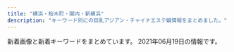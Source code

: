 ```yaml
---
title: "横浜・桜木町・関内・新横浜"
description: "キーワード別にの巨乳アジアン・チャイナエステ嬢情報をまとめました。"
---
```


新着画像と新着キーワードをまとめています。
2021年06月19日の情報です。

<DmmAffiliateIns />
<KeywordTable
  shops={
    [
    {
        "url": "http://sweety-est.info/",
        "img_links": [
            "http://sweety-est.info/images/evetop.png",
            "http://sweety-est.info/images/news.png",
            "http://sweety-est.info/images/cg04.jpg",
            "http://sweety-est.info/images/top.png",
            "http://sweety-est.info/images/sruru.jpg",
            "http://sweety-est.info/images/precau.png",
            "http://sweety-est.info/images/staff_s.png",
            "http://sweety-est.info/images/cg05.jpg"
        ],
        "station": "\u30bb\u30f3\u30bf\u30fc\u5357\u99c51\u756a\u51fa\u53e3",
        "name": "\u5b66\u5712",
        "keywords": {
            "D": 3,
            "86": 6,
            "E": 3
        }
    },
    {
        "keywords": {
            "C": 29,
            "86": 33,
            "85": 5,
            "87": 20,
            "D": 39
        },
        "img_links": [
            "https://dear.xyz.mn/photos/sites/33/2021/06/2021061308493784.jpeg",
            "https://dear.xyz.mn/photos/sites/33/2021/06/2021061309101072.jpeg",
            "https://dear.xyz.mn/photos/sites/33/2021/04/2021042914583373.jpeg",
            "https://dear.xyz.mn/images/ac01.jpg",
            "https://dear.xyz.mn/images/ac02.jpg",
            "https://dear.xyz.mn/photos/sites/33/2021/02/2021022614331675.jpeg",
            "https://dear.xyz.mn/images/top.png",
            "https://dear.xyz.mn/photos/sites/33/2021/06/2021061819143145.jpeg",
            "https://dear.xyz.mn/photos/sites/33/2020/12/2020120212565938.jpeg",
            "https://dear.xyz.mn/photos/sites/33/2020/10/2020102915581219.jpeg",
            "https://dear.xyz.mn/photos/sites/33/2020/11/2020111223000369.jpeg",
            "https://dear.xyz.mn/images/ac04.jpg",
            "https://dear.xyz.mn/photos/sites/33/2020/12/2020122818210498.jpeg",
            "https://dear.xyz.mn/photos/sites/33/2021/01/2021011914494134.jpeg",
            "https://dear.xyz.mn/photos/sites/33/2021/03/2021032514544543.jpeg",
            "https://dear.xyz.mn/photos/sites/33/2021/05/2021051320370822.jpeg",
            "https://dear.xyz.mn/photos/sites/33/2020/11/2020110413285923.jpeg",
            "https://dear.xyz.mn/images/sp_top.jpg",
            "https://dear.xyz.mn/images/ac05.jpg"
        ],
        "url": "https://dear.xyz.mn/",
        "name": "Dear",
        "station": "JR\u95a2\u5185\u99c5\u5317\u53e3"
    },
    {
        "name": "\u30a2\u30ed\u30de\u30fc\u30b8\u30e5",
        "station": "JR\u6771\u795e\u5948\u5ddd\u99c5\u897f\u53e3",
        "url": "http://relax-es.com/",
        "keywords": {
            "88": 2,
            "90": 1,
            "\u30bb\u30af\u30b7\u30fc": 1,
            "F": 1
        },
        "img_links": [
            "http://relax-es.com/scdl/staff/10142.jpg",
            "http://relax-es.com/images/sptel.png",
            "http://relax-es.com/scdl/staff/10031.jpg",
            "http://relax-es.com/scdl/staff/10034.jpg",
            "http://relax-es.com/images/toppic2sp.jpg",
            "http://relax-es.com/scdl/staff/10123.jpg",
            "http://relax-es.com/scdl/staff/10121.jpg",
            "http://relax-es.com/scdl/staff/10122.jpg",
            "http://relax-es.com/images/line.jpg",
            "http://relax-es.com/scdl/staff/10032.jpg",
            "http://relax-es.com/scdl/staff/10143.jpg",
            "http://relax-es.com/images/rec.jpg",
            "http://relax-es.com/scdl/staff/10141.jpg",
            "http://relax-es.com/images/spscdl.png",
            "http://relax-es.com/scdl/staff/10033.jpg",
            "http://relax-es.com/images/sptod.png",
            "http://relax-es.com/scdl/staff/10131.jpg",
            "http://relax-es.com/images/toppic2.jpg"
        ]
    },
    {
        "keywords": {},
        "station": "\u30bb\u30f3\u30bf\u30fc\u5317\u99c5",
        "img_links": [
            "http://xn--vckg5a5c7c8c1czd.xyz/img/cg04.png",
            "http://xn--vckg5a5c7c8c1czd.xyz/img/nav-003.png",
            "http://xn--vckg5a5c7c8c1czd.xyz/img/tel.png",
            "http://xn--vckg5a5c7c8c1czd.xyz/img/a1.jpg",
            "http://xn--vckg5a5c7c8c1czd.xyz/img/no.png",
            "http://xn--vckg5a5c7c8c1czd.xyz/img/nav-005.png",
            "http://xn--vckg5a5c7c8c1czd.xyz/img/a6.jpg",
            "http://xn--vckg5a5c7c8c1czd.xyz/img/nav-004.png",
            "http://xn--vckg5a5c7c8c1czd.xyz/img/cg06.png",
            "http://xn--vckg5a5c7c8c1czd.xyz/img/nav-006.png",
            "http://xn--vckg5a5c7c8c1czd.xyz/img/cg07.png",
            "http://xn--vckg5a5c7c8c1czd.xyz/img/a3.jpg",
            "http://xn--vckg5a5c7c8c1czd.xyz/img/cg10.png",
            "http://xn--vckg5a5c7c8c1czd.xyz/img/nav-002.png",
            "http://xn--vckg5a5c7c8c1czd.xyz/img/cg08.png",
            "http://xn--vckg5a5c7c8c1czd.xyz/img/cg05.png",
            "http://xn--vckg5a5c7c8c1czd.xyz/img/a2.jpg",
            "http://xn--vckg5a5c7c8c1czd.xyz/img/cg02.png",
            "http://xn--vckg5a5c7c8c1czd.xyz/img/a4.jpg",
            "http://xn--vckg5a5c7c8c1czd.xyz/img/a5.jpg",
            "http://xn--vckg5a5c7c8c1czd.xyz/img/top01.png",
            "http://xn--vckg5a5c7c8c1czd.xyz/img/cg01.png",
            "http://xn--vckg5a5c7c8c1czd.xyz/img/cg03.png",
            "http://xn--vckg5a5c7c8c1czd.xyz/img/nav-001.png"
        ],
        "name": "\u30a2\u30ed\u30de\u30db\u30fc\u30e0",
        "url": "http://xn--vckg5a5c7c8c1czd.xyz/"
    },
    {
        "url": "http://tanoshimini.work/",
        "name": "\u697d\u3057\u307f\u306b",
        "station": "JR\u6a2a\u6d5c\u99c5\u76f8\u9244\u53e3",
        "img_links": [
            "http://tanoshimini.work/static/picture/room1.jpg",
            "http://tanoshimini.work/uploads/210519/1-2105191J33Q38.jpg",
            "http://tanoshimini.work/uploads/210519/1-2105191K433612.jpg",
            "http://tanoshimini.work/static/picture/tit_staff02.png",
            "http://tanoshimini.work/uploads/210519/1-2105191J30b00.jpg",
            "http://tanoshimini.work/static/picture/sp_tit_staff02.png",
            "http://tanoshimini.work/uploads/210519/1-2105191K3151b.jpg",
            "http://tanoshimini.work/uploads/210519/1-2105191K445403.jpg",
            "http://tanoshimini.work/static/picture/room3.jpg",
            "http://tanoshimini.work/uploads/210519/1-2105191K304510.jpg",
            "http://tanoshimini.work/static/picture/top.jpg",
            "http://tanoshimini.work/static/picture/img_tel.png",
            "http://tanoshimini.work/uploads/210519/1-2105191J350645.jpg",
            "http://tanoshimini.work/static/picture/tit_new.png",
            "http://tanoshimini.work/static/picture/maining.jpg",
            "http://tanoshimini.work/static/picture/sp_tit_new.png",
            "http://tanoshimini.work/static/picture/sp_tit_therapist.png",
            "http://tanoshimini.work/static/picture/tit_therapist.png",
            "http://tanoshimini.work/uploads/201215/1-201215140451403.jpg",
            "http://tanoshimini.work/uploads/210519/1-2105191K455460.jpg",
            "http://tanoshimini.work/static/picture/room4.jpg",
            "http://tanoshimini.work/static/picture/sp_tit_staff01.png",
            "http://tanoshimini.work/uploads/210519/1-2105191K32E15.jpg",
            "http://tanoshimini.work/static/picture/tit_staff01.png",
            "http://tanoshimini.work/static/picture/room2.jpg"
        ],
        "keywords": {
            "94": 4,
            "C": 8,
            "89": 4,
            "86": 4,
            "E": 4,
            "D": 4,
            "\u4e73": 2
        }
    },
    {
        "keywords": {
            "82": 1,
            "\u80f8": 1,
            "85": 1,
            "90": 3,
            "F": 1,
            "89": 4,
            "86": 1
        },
        "name": "\u6a2a\u6d5c\u7f8e\u4eba",
        "station": "JR\u6a2a\u6d5c\u99c5\u897f\u53e3",
        "img_links": [
            "http://lover.esnavi.work/2/uploadimg/1605024124.jpeg",
            "http://lover.esnavi.work/sys1.jpg",
            "http://lover.esnavi.work/int1.png",
            "http://lover.esnavi.work/2/uploadimg/1615989511.jpeg",
            "http://lover.esnavi.work/2/uploadimg/1623074960.jpeg",
            "http://lover.esnavi.work/2/uploadimg/1615052463.jpeg",
            "http://lover.esnavi.work/2/uploadimg/1623075138.jpeg",
            "http://lover.esnavi.work/2/uploadimg/1605023116.jpeg",
            "http://lover.esnavi.work/news.jpg",
            "http://lover.esnavi.work/interior_t.jpg",
            "http://lover.esnavi.work/2/uploadimg/1623075021.jpeg",
            "http://lover.esnavi.work/2/uploadimg/1623074861.jpeg",
            "http://lover.esnavi.work/staff_t.jpg",
            "http://lover.esnavi.work/int2.png",
            "http://lover.esnavi.work/ac2.jpg",
            "http://lover.esnavi.work/2/uploadimg/1605022914.jpeg",
            "http://lover.esnavi.work/head.jpg",
            "http://lover.esnavi.work/2/uploadimg/1623075081.jpeg"
        ],
        "url": "http://lover.esnavi.work/"
    },
    {
        "station": "JR\u65b0\u6a2a\u6d5c\u99c58\u756a\u51fa\u53e3",
        "name": "IRIS",
        "keywords": {},
        "img_links": [
            "http://xn--cckubj6bwie8h7e.net/images/clear.png",
            "http://xn--cckubj6bwie8h7e.net/images/flower.png",
            "http://xn--cckubj6bwie8h7e.net/images/staff.png",
            "http://xn--cckubj6bwie8h7e.net/images/facebook.png",
            "http://xn--cckubj6bwie8h7e.net/images/footer-r.png",
            "http://xn--cckubj6bwie8h7e.net/images/main1.jpg",
            "http://xn--cckubj6bwie8h7e.net/images/esthe7.jpg",
            "http://xn--cckubj6bwie8h7e.net/images/cg05.jpg",
            "http://xn--cckubj6bwie8h7e.net/images/main-sp.jpg",
            "http://xn--cckubj6bwie8h7e.net/images/footer-l.png",
            "http://xn--cckubj6bwie8h7e.net/images/cg04.jpg",
            "http://xn--cckubj6bwie8h7e.net/images/twitter.png",
            "http://xn--cckubj6bwie8h7e.net/images/r3.jpg",
            "http://xn--cckubj6bwie8h7e.net/images/line.png",
            "http://xn--cckubj6bwie8h7e.net/images/esthe3.jpg",
            "http://xn--cckubj6bwie8h7e.net/images/esthe4.jpg",
            "http://xn--cckubj6bwie8h7e.net/images/cg01.jpg",
            "http://xn--cckubj6bwie8h7e.net/images/esthe6.jpg",
            "http://xn--cckubj6bwie8h7e.net/images/r1.jpg",
            "http://xn--cckubj6bwie8h7e.net/images/link.png",
            "http://xn--cckubj6bwie8h7e.net/images/cg02.jpg",
            "http://xn--cckubj6bwie8h7e.net/images/header3.png",
            "http://xn--cckubj6bwie8h7e.net/images/esthe1.jpg",
            "http://xn--cckubj6bwie8h7e.net/images/cg03.jpg",
            "http://xn--cckubj6bwie8h7e.net/images/home.png",
            "http://xn--cckubj6bwie8h7e.net/link/menlog.jpg",
            "http://xn--cckubj6bwie8h7e.net/images/r2.jpg",
            "http://xn--cckubj6bwie8h7e.net/images/esthe2.jpg",
            "http://xn--cckubj6bwie8h7e.net/images/r4.jpg",
            "http://xn--cckubj6bwie8h7e.net/images/google_plus.png"
        ],
        "url": "http://xn--cckubj6bwie8h7e.net/"
    },
    {
        "img_links": [],
        "keywords": {},
        "name": "\u30a2\u30ea\u30fc\u30ca",
        "url": "https://arena.xyz.mn/",
        "station": "JR\u6a2a\u6d5c\u99c5\u897f\u53e3"
    },
    {
        "station": "JR\u6771\u795e\u5948\u5ddd\u99c5\u897f\u53e3",
        "keywords": {
            "85": 8,
            "C": 14,
            "87": 10,
            "D": 31,
            "E": 3,
            "86": 16
        },
        "img_links": [
            "https://callme.iest.info/photos/sites/65/2021/04/2021042606230337.jpg",
            "https://callme.iest.info/photos/sites/65/2021/04/2021042606235324.jpg",
            "https://callme.iest.info/photos/sites/65/2021/04/2021042606232836.jpg",
            "https://callme.iest.info/photos/sites/65/2021/05/2021050409224240.jpg",
            "https://callme.iest.info/photos/sites/65/2021/04/2021042607581198.jpg",
            "https://callme.iest.info/photos/sites/65/2021/05/2021051701545423.jpg",
            "https://callme.iest.info/photos/sites/65/2021/05/2021052303071668.jpg",
            "https://callme.iest.info/images/sp_top.jpg",
            "https://callme.iest.info/photos/sites/65/2021/06/2021060305574529.jpg",
            "https://callme.iest.info/photos/sites/65/2021/06/202106160846187.jpg"
        ],
        "url": "https://callme.iest.info/",
        "name": "Call me"
    },
    {
        "url": "http://mensabby.est888.com/",
        "name": "\u604b\u5fc3",
        "keywords": {
            "89": 3,
            "85": 1,
            "C": 1,
            "90": 1,
            "D": 4
        },
        "station": "JR\u6771\u795e\u5948\u5ddd\u99c5\u897f\u53e3",
        "img_links": [
            "http://mensabby.est888.com/css/tel04.png",
            "http://mensabby.est888.com/css/staff/staff0005.jpg",
            "http://mensabby.est888.com/css/nav/nav-006.png",
            "http://mensabby.est888.com/css/staff/staff006-a.jpg",
            "http://mensabby.est888.com/css/staff/staff001-a.jpg",
            "http://mensabby.est888.com/css/staff/staff003-a.jpg",
            "http://mensabby.est888.com/css/nav/nav-005.png",
            "http://mensabby.est888.com/css/nav/nav-002.png",
            "http://mensabby.est888.com/css/top-0001.png",
            "http://mensabby.est888.com/css/staff/staff001.jpg",
            "http://mensabby.est888.com/images/slider1/001.jpg",
            "http://mensabby.est888.com/css/staff/staff00002.jpg",
            "http://mensabby.est888.com/css/nav/nav-003.png",
            "http://mensabby.est888.com/css/staff/staff0003.jpg",
            "http://mensabby.est888.com/css/staff/staff0006.jpg",
            "http://mensabby.est888.com/css/staff/staff005-a.jpg",
            "http://mensabby.est888.com/css/nav/nav-004.png",
            "http://mensabby.est888.com/css/nav/nav-001.png",
            "http://mensabby.est888.com/css/staff/staff0002-a.jpg",
            "http://mensabby.est888.com/images/slider1/003.jpg"
        ]
    },
    {
        "name": "37\u2103",
        "keywords": {
            "D": 10
        },
        "station": "\u30bb\u30f3\u30bf\u30fc\u5317\u99c5",
        "url": "http://massage-esthe.blue/",
        "img_links": [
            "http://massage-esthe.blue/img/a3.jpg",
            "http://massage-esthe.blue/img/a6.jpg",
            "http://massage-esthe.blue/img/stat.jpg",
            "http://massage-esthe.blue/img/st10.jpg",
            "http://massage-esthe.blue/img/sta3.jpg",
            "http://massage-esthe.blue/img/a5.jpg",
            "http://massage-esthe.blue/img/st2.jpg",
            "http://massage-esthe.blue/img/r4.jpg",
            "http://massage-esthe.blue/img/st5.jpg",
            "http://massage-esthe.blue/img/no.png",
            "http://massage-esthe.blue/img/sta2.jpg",
            "http://massage-esthe.blue/img/a1.jpg",
            "http://massage-esthe.blue/img/st1.jpg",
            "http://massage-esthe.blue/img/fla.jpg",
            "http://massage-esthe.blue/img/sta12.jpg",
            "http://massage-esthe.blue/img/sta6.jpg",
            "http://massage-esthe.blue/img/stal.png",
            "http://massage-esthe.blue/img/r2.jpg",
            "http://massage-esthe.blue/img/sta1.jpg",
            "http://massage-esthe.blue/img/st6.jpg",
            "http://massage-esthe.blue/img/syst.jpg",
            "http://massage-esthe.blue/img/sta8.jpg",
            "http://massage-esthe.blue/img/a2.jpg",
            "http://massage-esthe.blue/img/st8.jpg",
            "http://massage-esthe.blue/img/acct.jpg",
            "http://massage-esthe.blue/img/rect.jpg",
            "http://massage-esthe.blue/img/r1.jpg",
            "http://massage-esthe.blue/img/st3.jpg",
            "http://massage-esthe.blue/img/sta10.jpg",
            "http://massage-esthe.blue/img/st7.jpg",
            "http://massage-esthe.blue/img/r3.jpg",
            "http://massage-esthe.blue/img/root.jpg",
            "http://massage-esthe.blue/img/a4.jpg",
            "http://massage-esthe.blue/img/lint.jpg",
            "http://massage-esthe.blue/img/sta5.jpg",
            "http://massage-esthe.blue/img/sta7.jpg",
            "http://massage-esthe.blue/img/st9.jpg",
            "http://massage-esthe.blue/img/st12.jpg",
            "http://massage-esthe.blue/img/bb.png",
            "http://massage-esthe.blue/img/top.jpg"
        ]
    },
    {
        "station": "JR\u4e2d\u5c71\u99c5\u5317\u53e3",
        "name": "RelaCute \u30ea\u30e9\u30ad\u30e5\u30fc\u30c8",
        "keywords": {
            "86": 2,
            "C": 1,
            "82": 2,
            "E": 1,
            "87": 1,
            "85": 3,
            "D": 6
        },
        "img_links": [
            "http://relacute.ies.bz/photos/sites/29/2021/04/2021040802361733.jpg",
            "http://relacute.ies.bz/images/s_staff.jpg",
            "http://relacute.ies.bz/images/room1.jpg",
            "http://relacute.ies.bz/photos/sites/29/2020/06/2020061906073550.jpg",
            "http://relacute.ies.bz/photos/sites/29/2021/04/202104260223304.jpg",
            "http://relacute.ies.bz/photos/sites/29/2021/03/2021030402170757.jpg",
            "http://relacute.ies.bz/photos/sites/29/2021/06/2021060407082277.jpg",
            "http://relacute.ies.bz/photos/sites/29/2021/05/2021051106220124.jpg",
            "http://relacute.ies.bz/images/mobile.jpg",
            "http://relacute.ies.bz/images/room4.jpg",
            "http://relacute.ies.bz/images/top.jpg",
            "http://relacute.ies.bz/images/s_news.jpg",
            "http://relacute.ies.bz/photos/sites/29/2021/01/202101180426140.jpg",
            "http://relacute.ies.bz/images/room2.jpg",
            "http://relacute.ies.bz/images/room3.jpg",
            "http://relacute.ies.bz/photos/sites/29/2021/05/2021052402443272.jpg"
        ],
        "url": "http://relacute.ies.bz/"
    },
    {
        "name": "\u697d\u697d",
        "url": "http://www.rakuraku.esjoho.com/",
        "img_links": [
            "http://www.rakuraku.esjoho.com/files/003-03.jpg",
            "http://www.rakuraku.esjoho.com/files/004.jpg",
            "http://www.rakuraku.esjoho.com/files/002-02.jpg",
            "http://www.rakuraku.esjoho.com/images/line.png",
            "http://www.rakuraku.esjoho.com/images/r3.jpg",
            "http://www.rakuraku.esjoho.com/files/003-02.jpg",
            "http://www.rakuraku.esjoho.com/files/001-02.jpg",
            "http://www.rakuraku.esjoho.com/files/004-03.jpg",
            "http://www.rakuraku.esjoho.com/files/001-03.jpg",
            "http://www.rakuraku.esjoho.com/files/004-02.jpg",
            "http://www.rakuraku.esjoho.com/images/mobile.jpg",
            "http://www.rakuraku.esjoho.com/files/001.jpg",
            "http://www.rakuraku.esjoho.com/files/002.jpg",
            "http://www.rakuraku.esjoho.com/files/002-03.jpg",
            "http://www.rakuraku.esjoho.com/files/003.jpg"
        ],
        "keywords": {
            "87": 8,
            "86": 8,
            "C": 24,
            "D": 4
        },
        "station": "\u6771\u767d\u697d\u99c5"
    },
    {
        "keywords": {
            "D": 24,
            "83": 6,
            "85": 6,
            "87": 6,
            "86": 6
        },
        "url": "http://morien.este.work/",
        "station": "\u53cd\u753a\u99c5",
        "name": "\u68ee\u82d1",
        "img_links": [
            "http://morien.este.work/2/uploadimg/1574764277.jpg",
            "http://morien.este.work/top.jpg",
            "http://morien.este.work/2/uploadimg/1594704743.jpg",
            "http://morien.este.work/2/uploadimg/1577672563.jpg",
            "http://morien.este.work/2/uploadimg/1613996342.jpg",
            "http://morien.este.work/mens-esthe.png"
        ]
    },
    {
        "img_links": [
            "http://latte.iest.xyz/css/nav/nav-001.png",
            "http://latte.iest.xyz/css/nav/nav-005.png",
            "http://latte.iest.xyz/css/nav/nav-003.png",
            "http://latte.iest.xyz/css/nav/nav-002.png",
            "http://latte.iest.xyz/css/osusume01.jpg",
            "http://latte.iest.xyz/css/tel01.png",
            "http://latte.iest.xyz/css/head-change.jpg",
            "http://latte.iest.xyz/css/nav/nav-006.png",
            "http://latte.iest.xyz/css/staff/staff01.jpg",
            "http://latte.iest.xyz/css/staff/staff06.jpg",
            "http://latte.iest.xyz/css/staff/staff02.jpg",
            "http://latte.iest.xyz/css/nav/nav-004.png",
            "http://latte.iest.xyz/css/top03.jpg"
        ],
        "name": "\u68ee\u7f85",
        "keywords": {
            "88": 1,
            "89": 2,
            "D": 3
        },
        "url": "http://latte.iest.xyz/",
        "station": "JR\u95a2\u5185\u99c5\u5357\u53e3"
    },
    {
        "img_links": [
            "http://www.muse.mensest.com/files/001.jpg",
            "http://www.muse.mensest.com/photo_news/upimg/6082860ab55b055366_1.jpg",
            "http://www.muse.mensest.com/files/007.jpg",
            "http://www.muse.mensest.com/photo_news/upimg/6082860ab55b055366_0.jpg",
            "http://www.muse.mensest.com/photo_news/upimg/58411609358e5df90e_0.jpg",
            "http://www.muse.mensest.com/images/top.jpg",
            "http://www.muse.mensest.com/photo_news/upimg/32287607e6deea8b73_0.jpg",
            "http://www.muse.mensest.com/files/005.jpg",
            "http://www.muse.mensest.com/files/006.jpg",
            "http://www.muse.mensest.com/images/maining.jpg",
            "http://www.muse.mensest.com/files/003.jpg",
            "http://www.muse.mensest.com/images/tit_therapist.png",
            "http://www.muse.mensest.com/images/sp_tit_therapist.png",
            "http://www.muse.mensest.com/photo_news/upimg/32287607e6deea8b73_1.jpg",
            "http://www.muse.mensest.com/files/002.jpg",
            "http://www.muse.mensest.com/images/sp_top.jpg",
            "http://www.muse.mensest.com/images/img_tel.png",
            "http://www.muse.mensest.com/images/tit_new.png",
            "http://www.muse.mensest.com/photo_news/upimg/58411609358e5df90e_1.jpg",
            "http://www.muse.mensest.com/images/sp_tit_new.png",
            "http://www.muse.mensest.com/files/004.jpg"
        ],
        "name": "\u7f8e\u4eba\u9b5a",
        "url": "http://www.muse.mensest.com/",
        "keywords": {
            "87": 36,
            "86": 6,
            "D": 36,
            "C": 6
        },
        "station": "JR\u6771\u795e\u5948\u5ddd\u99c5\u897f\u53e3"
    },
    {
        "url": "https://en.reraku.work/",
        "keywords": {},
        "img_links": [],
        "station": "\u4f0a\u52e2\u4f50\u6728\u9577\u8005\u753a\u99c5",
        "name": "\u7e01"
    },
    {
        "url": "http://es-koibito.work/",
        "keywords": {},
        "img_links": [
            "http://es-koibito.work/_src/57022353/sign.png",
            "http://es-koibito.work/_src/57022290/s2.jpg",
            "http://es-koibito.work/_src/57022326/call2.png",
            "http://es-koibito.work/_src/57022286/s1.jpg",
            "http://es-koibito.work/_src/57022289/s1.jpg",
            "http://es-koibito.work/_src/57065583/unknown.png",
            "http://es-koibito.work/_src/57022303/sign.png",
            "http://es-koibito.work/_src/57022464/wechatimg1341.jpg",
            "http://es-koibito.work/_src/57022470/wechatimg1341.jpg",
            "http://es-koibito.work/_src/57022468/wechatimg1341.jpg",
            "http://es-koibito.work/_src/57022475/wechatimg1342.jpg",
            "http://es-koibito.work/_src/57065419/unknown.png",
            "http://es-koibito.work/_src/57022385/sign.png",
            "http://es-koibito.work/_src/57022361/20210610_192443.2.jpg",
            "http://es-koibito.work/_src/57022356/sign.png",
            "http://es-koibito.work/_src/57022319/navi_09.png",
            "http://es-koibito.work/_src/57022471/wechatimg1341.jpg",
            "http://es-koibito.work/_src/57022474/wechatimg1342.jpg",
            "http://es-koibito.work/_src/57022317/navi_07.png",
            "http://es-koibito.work/_src/57022467/wechatimg1342.jpg",
            "http://es-koibito.work/_src/57022376/newsbk.jpg",
            "http://es-koibito.work/_src/57022288/s3.jpg",
            "http://es-koibito.work/_src/57022465/wechatimg1341.jpg",
            "http://es-koibito.work/_src/57022388/sign.png",
            "http://es-koibito.work/_src/57028291/time.png",
            "http://es-koibito.work/_src/57065423/card.png",
            "http://es-koibito.work/_src/57022328/cam_20210617153957764.jpg",
            "http://es-koibito.work/_src/57022302/sign.png",
            "http://es-koibito.work/_src/57022313/navi_03.png",
            "http://es-koibito.work/_src/57022461/c8a63d4687e051459fccd1dedb27fa23.jpg",
            "http://es-koibito.work/_src/57037814/20210610_192545.jpg",
            "http://es-koibito.work/_src/57022331/sign.png",
            "http://es-koibito.work/_src/57037830/20210610_192624.jpg",
            "http://es-koibito.work/_src/57022345/sign.png",
            "http://es-koibito.work/_src/57022315/navi_05.png",
            "http://es-koibito.work/_src/57022329/cam_20210617153957764.jpg",
            "http://es-koibito.work/_src/57022324/call2.png",
            "http://es-koibito.work/_src/57022457/c8a63d4687e051459fccd1dedb27fa23.jpg",
            "http://es-koibito.work/_src/57022357/staffgallery.png",
            "http://es-koibito.work/_src/57022334/sign.png",
            "http://es-koibito.work/_src/57022371/sign.png",
            "http://es-koibito.work/_src/57022462/c8a63d4687e051459fccd1dedb27fa23.jpg",
            "http://es-koibito.work/_src/57022287/s2.jpg",
            "http://es-koibito.work/_src/57022466/wechatimg1342.jpg",
            "http://es-koibito.work/_src/57022363/20210610_192530.jpg",
            "http://es-koibito.work/_src/57022342/sign.png",
            "http://es-koibito.work/_src/57022473/wechatimg1342.jpg",
            "http://es-koibito.work/_src/57022368/sign.png",
            "http://es-koibito.work/_src/57022327/cam_20210617153957764.jpg",
            "http://es-koibito.work/_src/57022459/c8a63d4687e051459fccd1dedb27fa23.jpg",
            "http://es-koibito.work/_src/57022359/20210610_192755.jpg",
            "http://es-koibito.work/_src/57022391/re.png",
            "http://es-koibito.work/_src/57022291/s3.jpg",
            "http://es-koibito.work/_src/57022458/c8a63d4687e051459fccd1dedb27fa23.jpg"
        ],
        "name": "\u512a\u59ff\uff5e\u3086\u3046\u3057\u3044\uff5e",
        "station": "JR\u95a2\u5185\u99c5"
    },
    {
        "station": "JR\u6771\u795e\u5948\u5ddd\u99c5\u897f\u53e3",
        "img_links": [],
        "keywords": {},
        "url": "http://raimu.ests.jp/",
        "name": "\u6765\u5922\uff5e\u30e9\u30a4\u30e0\uff5e"
    },
    {
        "keywords": {},
        "station": "JR\u5927\u53e3\u99c5\u6771\u53e3",
        "name": "\u7d50",
        "url": "http://www.oguti.work/",
        "img_links": [
            "http://www.oguti.work/images/s1.png",
            "http://www.oguti.work/img/miki1.jpg",
            "http://www.oguti.work/img/miki2.jpg",
            "http://www.oguti.work/images/sys.jpg",
            "http://www.oguti.work/images/int1.jpg",
            "http://www.oguti.work/staff/yuna.jpg",
            "http://www.oguti.work/images/2.jpg",
            "http://www.oguti.work/staff/kaori.jpg",
            "http://www.oguti.work/images/head.jpg",
            "http://www.oguti.work/images/rec1.jpg",
            "http://www.oguti.work/images/1.jpg",
            "http://www.oguti.work/images/ac1.jpg",
            "http://www.oguti.work/img/yuna1.jpg",
            "http://www.oguti.work/images/int2.jpg",
            "http://www.oguti.work/images/tg.jpg",
            "http://www.oguti.work/images/interior_t.jpg",
            "http://www.oguti.work/img/rie1.jpg",
            "http://www.oguti.work/staff/rie.jpg",
            "http://www.oguti.work/staff/miki.jpg",
            "http://www.oguti.work/images/news.jpg",
            "http://www.oguti.work/img/kaori1.jpg",
            "http://www.oguti.work/images/rec2.jpg",
            "http://www.oguti.work/images/3.jpg",
            "http://www.oguti.work/img/yuna2.jpg",
            "http://www.oguti.work/images/4.jpg",
            "http://www.oguti.work/images/staff_t.jpg"
        ]
    },
    {
        "name": "\u65b0\u53f0\u5317",
        "url": "https://www.shin-taipei-massage.com/",
        "img_links": [
            "https://static.wixstatic.com/media/c0eb72_2b7a2752438d43208051a8e353a9dbd7~mv2.jpg",
            "https://static.wixstatic.com/media/af7a8b002af842f8bab87691c1d8640f.jpg",
            "https://static.wixstatic.com/media/c0eb72_2098c0903bfb434e9504fee2e018034a~mv2.jpg",
            "https://static.wixstatic.com/media/c0eb72_977c5791309044fe8872baa76e42ae97~mv2.jpg",
            "https://static.wixstatic.com/media/c0eb72_49be5463f40e4364a25873a40238066c~mv2.jpg",
            "https://static.wixstatic.com/media/c0eb72_5abd6c30d02b4fdea8659795b145f5bb~mv2.jpg",
            "https://static.wixstatic.com/media/c0eb72_a5bf32f6fdb1491ca96c944502ab6bea~mv2.jpg",
            "https://static.wixstatic.com/media/c0eb72_72b51b0901154f20ac35e7ea37da768b~mv2.jpg",
            "https://static.wixstatic.com/media/c0eb72_8725bcdefd1c4f90850e9178dd71fe41~mv2.png",
            "https://static.wixstatic.com/media/c0eb72_dacfc733e1494024a03e37b846316228~mv2.jpg",
            "https://static.wixstatic.com/media/c0eb72_40ccc84ef10f4b8097b0f734c756c6ca~mv2.jpg",
            "https://static.wixstatic.com/media/c0eb72_9b14a7ceb52a45b2b648b484ee51ad80~mv2.jpg",
            "https://static.wixstatic.com/media/c0eb72_9e98698dd5354798ba756d52bc70323d~mv2.jpg",
            "https://static.wixstatic.com/media/c0eb72_916975db7bc947768e06d7f7bf975af9~mv2.jpg",
            "https://static.wixstatic.com/media/11062b_4b7c9a8e48334d5aad2fd274fddba3bc~mv2.jpg",
            "https://static.wixstatic.com/media/c0eb72_26944ceb94b94dc19131d91ac1511619~mv2.jpg",
            "https://static.wixstatic.com/media/c0eb72_1a119da1d01942b7a33671df6c2b1159~mv2_d_1600_1200_s_2.jpg",
            "https://static.wixstatic.com/media/c0eb72_678a934c9328407284502b1418bf9b4d~mv2.jpg",
            "https://static.wixstatic.com/media/035244_257ed5e146d64042bf444af357418e18~mv2.jpg",
            "https://static.wixstatic.com/media/c0eb72_a1a2ad886e4a47a19188641aab6482c6~mv2.jpg",
            "https://static.wixstatic.com/media/c0eb72_40b8be3ea7154ed7866854945091feff~mv2.jpg",
            "https://static.wixstatic.com/media/c0eb72_c76576d046e642999bdad8f14b3a957b~mv2.jpg",
            "https://static.wixstatic.com/media/c0eb72_83c54ac293a74c6884e659b9642a1e49~mv2.jpg",
            "https://static.wixstatic.com/media/c0eb72_9d2693aac65943dbbba9a0a789268fe3~mv2.jpg",
            "https://static.wixstatic.com/media/c0eb72_c3f92a65fa0a4e2da5949c9452de2af8~mv2.jpg",
            "https://static.wixstatic.com/media/c0eb72_7f66a6684f7e4bd58e9bf0728ed69102~mv2.jpg",
            "https://static.wixstatic.com/media/c0eb72_a793548cd83b40409848792f66685691~mv2.jpg",
            "https://static.parastorage.com/services/linguist-flags/1.663.0/assets/flags/square/USA.png",
            "https://static.wixstatic.com/media/c0eb72_cb951eeb551748fd86db834e86993788~mv2.jpg",
            "https://static.wixstatic.com/media/c0eb72_20782149934c4a6d85543ab1c66cd198~mv2.png",
            "https://static.wixstatic.com/media/c0eb72_5665a81d23b944ee9e86dce90624ce2c~mv2.jpg",
            "https://static.wixstatic.com/media/11062b_62f0356712544a87b392417662c4658df000.jpg",
            "https://static.wixstatic.com/media/c0eb72_ee7912bef5a849b9970754300a697d40~mv2.jpg",
            "https://static.parastorage.com/services/linguist-flags/1.663.0/assets/flags/square/CHN.png",
            "https://static.wixstatic.com/media/c0eb72_29440005177e4292a35d5e3cb219e218~mv2.png",
            "https://static.wixstatic.com/media/c0eb72_8f0b5394fc194d628f291dc3df50643f~mv2.jpg",
            "https://static.wixstatic.com/media/c0eb72_def9c908fc954ee7aead052ba8a657fe~mv2.jpg",
            "https://static.wixstatic.com/media/11062b_2042bb7351284f0f982e4787d37415e6f000.jpg",
            "https://static.wixstatic.com/media/c0eb72_6659fe6c05bc4ecab5ea34e25baa33a7~mv2.jpg",
            "https://static.wixstatic.com/media/c0eb72_e7c5d34e534f43078c5c439f45a3b4b7~mv2.jpg",
            "https://static.wixstatic.com/media/c0eb72_8927f525542049b4a175526f2f5b36a4~mv2.png",
            "https://static.wixstatic.com/media/c0eb72_f0bd83adebca4a998bfeed190f0db84e~mv2.jpg",
            "https://static.wixstatic.com/media/11062b_808b40c463104f22943c284c625d31c3f000.jpg",
            "https://static.wixstatic.com/media/c0eb72_55087d3426164a11a5e004b6a26de8df~mv2.jpg",
            "https://static.wixstatic.com/media/c0eb72_af078915f31448918e1b09e057131039~mv2.jpg",
            "https://static.wixstatic.com/media/c0eb72_40820ead73a84600a3e5fd095c420086~mv2.png",
            "https://static.wixstatic.com/media/c0eb72_7e69893fede244afb0416acacfcd91e3~mv2.jpg",
            "https://static.parastorage.com/services/linguist-flags/1.663.0/assets/flags/square/JPN.png"
        ],
        "station": "\u685c\u6728\u753a\u99c5\u53572\u756a\u51fa\u53e3",
        "keywords": {}
    },
    {
        "name": "\u53e4\u7530",
        "keywords": {
            "D": 3,
            "85": 8,
            "C": 12,
            "89": 2,
            "G": 2
        },
        "img_links": [
            "http://furuta-massage.work/img/s4.jpg",
            "http://furuta-massage.work/sp/img/st1.jpg",
            "http://furuta-massage.work/sp/img/botton.jpg",
            "http://furuta-massage.work/img/st5.jpg",
            "http://furuta-massage.work/sp/img/tel.jpg",
            "http://furuta-massage.work/img/s1.jpg",
            "http://furuta-massage.work/img/botton5.jpg",
            "http://furuta-massage.work/img/mens.jpg",
            "http://furuta-massage.work/img/botton6.jpg",
            "http://furuta-massage.work/sp/img/p-1.jpg",
            "http://furuta-massage.work/img/st1.jpg",
            "http://furuta-massage.work/sp/img/t-t.jpg",
            "http://furuta-massage.work/sp/img/kanban.jpg",
            "http://furuta-massage.work/img/fla-2.jpg",
            "http://furuta-massage.work/sp/img/pic.jpg",
            "http://furuta-massage.work/img/head.jpg",
            "http://furuta-massage.work/sp/img/time.jpg",
            "http://furuta-massage.work/sp/img/tit.jpg",
            "http://furuta-massage.work/sp/img/st3.jpg",
            "http://furuta-massage.work/img/s02.jpg",
            "http://furuta-massage.work/img/botton4.jpg",
            "http://furuta-massage.work/sp/img/p-5.jpg",
            "http://furuta-massage.work/img/foot.jpg",
            "http://furuta-massage.work/img/s04.jpg",
            "http://furuta-massage.work/sp/img/t-o.jpg",
            "http://furuta-massage.work/img/s01.jpg",
            "http://furuta-massage.work/sp/img/st5.jpg",
            "http://furuta-massage.work/img/mo.png",
            "http://furuta-massage.work/sp/img/st4.jpg",
            "http://furuta-massage.work/img/botton3.jpg",
            "http://furuta-massage.work/img/s3.jpg",
            "http://furuta-massage.work/sp/img/cam.jpg",
            "http://furuta-massage.work/sp/img/st2.jpg",
            "http://furuta-massage.work/sp/img/p-3.jpg",
            "http://furuta-massage.work/img/s2.jpg",
            "http://furuta-massage.work/sp/img/pc.jpg",
            "http://furuta-massage.work/img/botton2.jpg",
            "http://furuta-massage.work/img/kanban.jpg",
            "http://furuta-massage.work/img/botton.jpg",
            "http://furuta-massage.work/sp/img/t-s.jpg",
            "http://furuta-massage.work/img/s03.jpg",
            "http://furuta-massage.work/sp/img/t-r.jpg",
            "http://furuta-massage.work/sp/img/add.jpg",
            "http://furuta-massage.work/img/st4.jpg",
            "http://furuta-massage.work/sp/img/sys.jpg",
            "http://furuta-massage.work/sp/img/info.jpg",
            "http://furuta-massage.work/img/st3.jpg",
            "http://furuta-massage.work/img/s5.jpg",
            "http://furuta-massage.work/sp/img/t-a.jpg",
            "http://furuta-massage.work/sp/img/add2.jpg",
            "http://furuta-massage.work/img/st2.jpg"
        ],
        "url": "http://furuta-massage.work/",
        "station": "JR\u95a2\u5185\u99c5\u5317\u53e3"
    },
    {
        "url": "http://www.gekabijin.esjprk.com/",
        "img_links": [
            "http://www.gekabijin.esjprk.com/files/001.jpg",
            "http://www.gekabijin.esjprk.com/files/011.jpg",
            "http://www.gekabijin.esjprk.com/files/010-02.jpg",
            "http://www.gekabijin.esjprk.com/files/008.jpg",
            "http://www.gekabijin.esjprk.com/img/btn_blog.png",
            "http://www.gekabijin.esjprk.com/files/011-02.jpg",
            "http://www.gekabijin.esjprk.com/files/004-02.jpg",
            "http://www.gekabijin.esjprk.com/img/ttl_news.png",
            "http://www.gekabijin.esjprk.com/files/004.jpg",
            "http://www.gekabijin.esjprk.com/files/002.jpg",
            "http://www.gekabijin.esjprk.com/files/002-02.jpg",
            "http://www.gekabijin.esjprk.com/files/010.jpg",
            "http://www.gekabijin.esjprk.com/img/ttl_info.png",
            "http://www.gekabijin.esjprk.com/img/tel.png",
            "http://www.gekabijin.esjprk.com/img/btn_side_mobile.jpg",
            "http://www.gekabijin.esjprk.com/files/006-02.jpg",
            "http://www.gekabijin.esjprk.com/files/009.jpg",
            "http://www.gekabijin.esjprk.com/img/pickup.jpg",
            "http://www.gekabijin.esjprk.com/files/006.jpg",
            "http://www.gekabijin.esjprk.com/files/008-02.jpg",
            "http://www.gekabijin.esjprk.com/img/goback.jpg",
            "http://www.gekabijin.esjprk.com/files/009-02.jpg",
            "http://www.gekabijin.esjprk.com/files/001-02.jpg"
        ],
        "keywords": {
            "85": 2,
            "C": 22,
            "88": 2,
            "86": 2,
            "87": 10,
            "D": 10
        },
        "station": "JR\u6771\u795e\u5948\u5ddd\u99c5\u897f\u53e3",
        "name": "\u82b1\u9b41"
    },
    {
        "keywords": {},
        "name": "Venus",
        "station": "JR\u95a2\u5185\u99c5\u5357\u53e3",
        "img_links": [
            "http://es-kannai.link/wp-content/uploads/2021/04/IMG_5651.jpg",
            "http://es-kannai.link/wp-content/uploads/2021/04/IMG_5653.jpg",
            "http://es-kannai.link/wp-content/uploads/2021/04/IMG_5649-400x600.jpg",
            "http://es-kannai.link/wp-content/themes/template-salon2/images/m-info.png",
            "http://es-kannai.link/wp-content/uploads/2021/04/IMG_5651-250x376.jpg",
            "http://es-kannai.link/wp-content/uploads/2016/12/aa.jpg",
            "http://es-kannai.link/wp-content/uploads/2016/12/a.jpg",
            "http://es-kannai.link/wp-content/uploads/2021/04/IMG_5650.jpg",
            "http://es-kannai.link/wp-content/uploads/2016/12/vv.jpg",
            "http://es-kannai.link/wp-content/uploads/2021/04/IMG_5650-250x376.jpg",
            "http://es-kannai.link/wp-content/uploads/2021/06/0614.jpg",
            "http://es-kannai.link/wp-content/uploads/2021/04/IMG_5652-400x600.jpg",
            "http://es-kannai.link/wp-content/uploads/2016/12/vvvv.png",
            "http://es-kannai.link/wp-content/uploads/2016/12/vvv.png",
            "http://es-kannai.link/wp-content/themes/template-salon2/images/info.png",
            "http://es-kannai.link/wp-content/uploads/2016/12/dd.png",
            "http://es-kannai.link/wp-content/uploads/2021/04/IMG_5649.jpg",
            "http://es-kannai.link/wp-content/uploads/2021/04/IMG_5652-250x376.jpg",
            "http://es-kannai.link/wp-content/themes/template-salon2/images/campaign-bnr.png",
            "http://es-kannai.link/wp-content/themes/template-salon2/images/main-img.jpg",
            "http://es-kannai.link/wp-content/uploads/2021/04/IMG_5653-400x600.jpg",
            "http://es-kannai.link/wp-content/uploads/2016/12/d.png",
            "http://es-kannai.link/wp-content/uploads/2021/04/IMG_5650-400x600.jpg",
            "http://es-kannai.link/wp-content/uploads/2021/04/IMG_5649-250x376.jpg",
            "http://es-kannai.link/wp-content/uploads/2016/12/v.jpg",
            "http://es-kannai.link/wp-content/uploads/2016/12/aaa.jpg",
            "http://cdn.dino-es.com/images/logo/200x40DinoEs.png",
            "http://es-kannai.link/wp-content/themes/template-salon2/images/news-ttl.jpg",
            "http://es-kannai.link/wp-content/uploads/2021/04/IMG_5651-400x600.jpg",
            "http://es-kannai.link/wp-content/themes/template-salon2/images/newface-ttl.jpg",
            "http://es-kannai.link/wp-content/uploads/2016/12/aaaa.jpg",
            "http://es-kannai.link/wp-content/uploads/2021/04/IMG_5653-250x376.jpg",
            "http://es-kannai.link/wp-content/uploads/2021/04/IMG_5652.jpg"
        ],
        "url": "http://es-kannai.link"
    },
    {
        "url": "http://www.seifukubijin.mensest.com/",
        "station": "\u65b0\u6a2a\u6d5c\u99c5\u5730\u4e0b\u92448\u756a\u51fa\u53e3",
        "img_links": [
            "http://www.seifukubijin.mensest.com/images/info2.jpg",
            "http://www.seifukubijin.mensest.com/images/info_text.jpg",
            "http://www.seifukubijin.mensest.com/images/bar-inte.png",
            "http://www.seifukubijin.mensest.com/images/bar-news.png",
            "http://www.seifukubijin.mensest.com/images/bar-girls.png",
            "http://www.seifukubijin.mensest.com/files/060.jpg",
            "http://www.seifukubijin.mensest.com/files/001.jpg",
            "http://www.seifukubijin.mensest.com/files/057.jpg",
            "http://www.seifukubijin.mensest.com/images/bar-infomation.png",
            "http://www.seifukubijin.mensest.com/images/info1.jpg",
            "http://www.seifukubijin.mensest.com/files/050.jpg",
            "http://www.seifukubijin.mensest.com/files/061.jpg",
            "http://www.seifukubijin.mensest.com/images/girls-bar.png",
            "http://www.seifukubijin.mensest.com/files/052.jpg"
        ],
        "keywords": {
            "E": 1,
            "D": 4,
            "C": 1,
            "87": 3,
            "86": 2,
            "89": 1
        },
        "name": "\u5236\u670d\u7f8e\u4eba"
    },
    {
        "keywords": {
            "86": 11,
            "83": 6,
            "85": 6,
            "D": 23
        },
        "img_links": [
            "https://ruby.jpn.mn/images/sp_tit_therapist.png",
            "https://ruby.jpn.mn/images/tit_staff01.png",
            "https://ruby.jpn.mn/images/tit_therapist.png",
            "https://ruby.jpn.mn/photos/sites/26/2021/02/2021021307163642.jpg",
            "https://ruby.jpn.mn/images/img_tel.png",
            "https://ruby.jpn.mn/images/sp_tit_staff01.png",
            "https://ruby.jpn.mn/photos/sites/26/2021/02/2021021307164094.jpg",
            "https://ruby.jpn.mn/images/maining.jpg",
            "https://ruby.jpn.mn/images/top.jpg",
            "https://ruby.jpn.mn/images/tit_staff02.png",
            "https://ruby.jpn.mn/images/sp_top.jpg",
            "https://ruby.jpn.mn/images/sp_tit_new.png",
            "https://ruby.jpn.mn/photos/sites/26/2021/02/2021021307163556.jpg",
            "https://ruby.jpn.mn/images/tit_new.png",
            "https://ruby.jpn.mn/images/sp_tit_staff02.png",
            "https://ruby.jpn.mn/photos/sites/26/2021/02/2021021307163853.jpg"
        ],
        "name": "\u71e6\u71e6",
        "url": "https://ruby.jpn.mn/",
        "station": "JR\u6771\u795e\u5948\u5ddd\u99c5\u897f\u53e3"
    },
    {
        "url": "http://koukoku.xyz/vivian/",
        "station": "JR\u65b0\u6a2a\u6d5c\u99c5\u5317\u53e3",
        "name": "ViVian",
        "keywords": {
            "E": 4,
            "88": 2,
            "F": 2,
            "90": 4
        },
        "img_links": [
            "http://koukoku.xyz/vivian/css/top02.jpg",
            "http://koukoku.xyz/vivian/css/staff/staff02.jpg",
            "http://koukoku.xyz/vivian/css/01.jpg",
            "http://koukoku.xyz/vivian/images/call.png",
            "http://koukoku.xyz/vivian/css/staff/staff01.jpg",
            "http://koukoku.xyz/vivian/css/staff/staff03.jpg",
            "http://koukoku.xyz/vivian/css/top05.jpg",
            "http://koukoku.xyz/vivian/css/m-head.jpg",
            "http://koukoku.xyz/vivian/css/top03.jpg",
            "http://koukoku.xyz/vivian/css/top04.jpg"
        ]
    },
    {
        "img_links": [
            "https://sunflower.jp.net/_src/56614008/wechatimg2522.jpg",
            "https://sunflower.jp.net/_src/56656281/3.jpg",
            "https://sunflower.jp.net/_src/56658782/wechatimg1319.jpg",
            "https://sunflower.jp.net/_src/56613926/sign.png",
            "https://sunflower.jp.net/_src/56656278/3.jpg",
            "https://sunflower.jp.net/_src/56656280/3.jpg",
            "https://sunflower.jp.net/_src/57194214/wechatimg3503.jpg",
            "https://sunflower.jp.net/_src/56614005/wechatimg2302.jpg",
            "https://sunflower.jp.net/_src/57194215/wechatimg3503.jpg",
            "https://sunflower.jp.net/_src/56614021/img20210529165014913256.png",
            "https://sunflower.jp.net/_src/57194212/wechatimg3503.jpg",
            "https://sunflower.jp.net/_src/56614009/wechatimg2522.jpg",
            "https://sunflower.jp.net/_src/56658780/wechatimg1321.jpg",
            "https://sunflower.jp.net/_src/56656279/3.jpg",
            "https://sunflower.jp.net/_src/57194213/wechatimg3503.jpg",
            "https://sunflower.jp.net/_src/56658785/wechatimg1318.jpg",
            "https://sunflower.jp.net/_src/56614010/wechatimg2522.jpg",
            "https://sunflower.jp.net/_src/56614007/wechatimg2302.jpg",
            "https://sunflower.jp.net/_src/56613927/sign.png",
            "https://sunflower.jp.net/_src/56613992/wechatimg3503.jpg",
            "https://sunflower.jp.net/_src/56614006/wechatimg2302.jpg"
        ],
        "station": "JR\u95a2\u5185\u99c5\u5357\u53e3",
        "keywords": {
            "88": 1,
            "96": 2,
            "90": 1,
            "C": 7
        },
        "url": "https://sunflower.jp.net/",
        "name": "\u7d2b\u6708"
    },
    {
        "url": "http://est-hanamizuki.com/",
        "name": "\u82b1\u6c34\u6728",
        "keywords": {},
        "station": "JR\u6771\u795e\u5948\u5ddd\u99c5\u897f\u53e3",
        "img_links": [
            "http://est-hanamizuki.com/images/g33.jpg",
            "http://est-hanamizuki.com/images/11.png",
            "http://est-hanamizuki.com/images/news1.png",
            "http://est-hanamizuki.com/images/g2.jpg",
            "http://est-hanamizuki.com/images/info.png",
            "http://est-hanamizuki.com/images/g12.jpg",
            "http://est-hanamizuki.com/images/g13.jpg",
            "http://est-hanamizuki.com/images/erika.jpg",
            "http://est-hanamizuki.com/images/g3.jpg",
            "http://est-hanamizuki.com/images/m2.jpg",
            "http://est-hanamizuki.com/images/head.jpg",
            "http://est-hanamizuki.com/images/zi_staff.png",
            "http://est-hanamizuki.com/images/m3.jpg",
            "http://est-hanamizuki.com/images/g22.jpg",
            "http://est-hanamizuki.com/images/g1.jpg",
            "http://est-hanamizuki.com/images/g23.jpg",
            "http://est-hanamizuki.com/images/g32.jpg",
            "http://est-hanamizuki.com/images/m1.jpg",
            "http://est-hanamizuki.com/images/r111.jpg",
            "http://est-hanamizuki.com/images/m4.jpg",
            "http://est-hanamizuki.com/images/erika2.jpg",
            "http://est-hanamizuki.com/images/mobile.jpg"
        ]
    },
    {
        "keywords": {},
        "name": "\u30b3\u30b3\u30ca\u30c3\u30c4",
        "station": "JR\u95a2\u5185\u99c5\u5317\u53e3",
        "url": "http://re-lax.work/",
        "img_links": [
            "http://re-lax.work/staff/haruka.jpg",
            "http://re-lax.work/images/menu/staff.png",
            "http://re-lax.work/images/int2.jpg",
            "http://re-lax.work/staff/rara.jpg",
            "http://re-lax.work/images/time.jpg",
            "http://re-lax.work/staff/yuki.jpg",
            "http://re-lax.work/images/menu/top.png",
            "http://re-lax.work/img/haruka1.jpg",
            "http://re-lax.work/images/menu/interior.png",
            "http://re-lax.work/img/yuki1.jpg",
            "http://re-lax.work/img/rara1.jpg",
            "http://re-lax.work/images/sys3.jpg",
            "http://re-lax.work/images/rec.jpg",
            "http://re-lax.work/images/tel.png",
            "http://re-lax.work/images/up.jpg",
            "http://re-lax.work/images/sys2.jpg",
            "http://re-lax.work/images/news.jpg",
            "http://re-lax.work/images/interior_t.jpg",
            "http://re-lax.work/images/int1.jpg",
            "http://re-lax.work/images/sys1.jpg",
            "http://re-lax.work/images/tg.jpg",
            "http://re-lax.work/images/staff_t.jpg"
        ]
    },
    {
        "keywords": {
            "D": 3,
            "E": 1,
            "87": 3,
            "85": 7,
            "83": 4,
            "84": 8
        },
        "url": "https://anna.jpn.mn/",
        "name": "Anna -\u30a2\u30f3\u30ca-",
        "img_links": [
            "https://anna.jpn.mn/photos/17/8147/202104/2104291u1201324.jpeg",
            "https://assets.jp-navi.info/images/images/es-thumbnail.png",
            "https://anna.jpn.mn/photos/17/8147/202104/202104290807040.jpg",
            "https://anna.jpn.mn/photos/17/8147/202104/21042619105cc2.png",
            "https://anna.jpn.mn/photos/17/8147/202104/21042619110n296.png",
            "https://file.jp-navi.info/17/8147/202104/2021042908063061.jpg",
            "https://file.jp-navi.info/17/8147/202104/2021042908072054.jpg",
            "https://anna.jpn.mn/photos/17/8147/202104/2021042908072054.jpg",
            "https://anna.jpn.mn/photos/17/8147/202104/2104261910441202.png",
            "https://file.jp-navi.info/17/8147/202104/2021042908060344.jpg",
            "https://file.jp-navi.info/17/8147/202104/202104290807040.jpg",
            "https://anna.jpn.mn/photos/17/8147/202104/2021042908060344.jpg",
            "https://anna.jpn.mn/photos/17/8147/202104/21042g231125310.jpeg",
            "https://anna.jpn.mn/photos/17/8147/202104/21042g2312553d.jpeg",
            "https://anna.jpn.mn/photos/17/8147/202104/2021042908064768.jpg",
            "https://anna.jpn.mn/photos/17/8147/202104/2104291u1063c7.png",
            "https://anna.jpn.mn/photos/17/8147/202104/2021042908063061.jpg",
            "https://file.jp-navi.info/17/8147/202104/2021042908064768.jpg",
            "https://anna.jpn.mn/photos/17/8147/202104/21042g2311a2g.jpeg",
            "https://anna.jpn.mn/photos/17/8147/202104/21042g231313638.jpeg",
            "https://anna.jpn.mn/photos/17/8147/202104/2021042908073682.jpg",
            "https://file.jp-navi.info/17/8147/202104/2021042908073682.jpg",
            "https://anna.jpn.mn/photos/17/8147/202104/21043012234b9e.png",
            "https://anna.jpn.mn/themes/anna.jpn.mn/template/assets/images/side02.png",
            "https://anna.jpn.mn/themes/anna.jpn.mn/template/assets/images/side03.png",
            "https://anna.jpn.mn/themes/anna.jpn.mn/template/assets/images/side01.png"
        ],
        "station": "JR\u6771\u795e\u5948\u5ddd\u99c5\u897f\u53e3"
    },
    {
        "name": "\u30c1\u30a7\u30ea\u30fc",
        "img_links": [
            "http://sh-riraku31.xyz/templets/default/picture/staff01.jpg",
            "http://sh-riraku31.xyz/uploads/allimg/180703/1-1PF3111J3201.png",
            "http://sh-riraku31.xyz/uploads/201005/1-201005162114248.jpg",
            "http://sh-riraku31.xyz/uploads/201005/1-201005162052635.jpg",
            "http://sh-riraku31.xyz/templets/default/picture/girl-z1.jpg",
            "http://sh-riraku31.xyz/uploads/201005/1-201005162101U5.jpg",
            "http://sh-riraku31.xyz/templets/default/picture/top1.jpg",
            "http://sh-riraku31.xyz/templets/default/picture/top.jpg",
            "http://sh-riraku31.xyz/templets/default/picture/s_news.jpg",
            "http://sh-riraku31.xyz/uploads/allimg/180629/1-1P629115504250.png",
            "http://sh-riraku31.xyz/uploads/201005/1-2010051J55CA.jpg",
            "http://sh-riraku31.xyz/uploads/201005/1-2010051J6062Y.jpg",
            "http://sh-riraku31.xyz/uploads/201005/1-2010051621224F.jpg",
            "http://sh-riraku31.xyz/uploads/201005/1-20100516201cK.jpg",
            "http://sh-riraku31.xyz/uploads/201005/1-201005162010396.jpg",
            "http://sh-riraku31.xyz/templets/default/picture/girl-z2.jpg"
        ],
        "url": "http://sh-riraku31.xyz/",
        "station": "JR\u6a2a\u6d5c\u99c5\u5317\u897f\u53e3",
        "keywords": {
            "85": 2,
            "C": 11,
            "86": 1,
            "84": 1,
            "D": 3
        }
    },
    {
        "keywords": {
            "C": 3,
            "E": 6,
            "D": 9,
            "86": 18
        },
        "img_links": [
            "http://relax-massage.blue/images/cg01.jpg",
            "http://relax-massage.blue/images/cg02.jpg",
            "http://relax-massage.blue/images/r1.jpg",
            "http://relax-massage.blue/images/cg06.jpg",
            "http://relax-massage.blue/images/evetop.png",
            "http://relax-massage.blue/images/cg03.jpg",
            "http://relax-massage.blue/images/cg07.jpg",
            "http://relax-massage.blue/images/cg10.jpg",
            "http://relax-massage.blue/images/r3.jpg",
            "http://relax-massage.blue/images/top.png",
            "http://relax-massage.blue/images/kan.jpg",
            "http://relax-massage.blue/images/r4.jpg",
            "http://relax-massage.blue/images/r2.jpg",
            "http://relax-massage.blue/images/staff_s.png",
            "http://relax-massage.blue/images/cg09.jpg",
            "http://relax-massage.blue/images/cg08.jpg",
            "http://relax-massage.blue/images/news.png",
            "http://relax-massage.blue/images/cg05.jpg"
        ],
        "name": "NaNa \uff5e\u30ca\u30ca\uff5e",
        "url": "http://relax-massage.blue/",
        "station": "\u95a2\u5185\u99c5\u5317\u53e3"
    },
    {
        "keywords": {},
        "name": "St.Playa \uff5e\u8056\u30d7\u30e9\u30e4\uff5e",
        "station": "JR\u95a2\u5185\u99c5\u5317\u53e3",
        "img_links": [
            "http://www.playa.work/images/4.jpg",
            "http://www.playa.work/images/b3.jpg",
            "http://www.playa.work/images/b2.jpg",
            "http://www.playa.work/images/main_top.jpg",
            "http://www.playa.work/img/koko1.jpg",
            "http://www.playa.work/images/int1.png",
            "http://www.playa.work/images/head.jpg",
            "http://www.playa.work/images/ta.jpg",
            "http://www.playa.work/images/interior_t.jpg",
            "http://www.playa.work/images/b1.jpg",
            "http://www.playa.work/img/nana1.jpg",
            "http://www.playa.work/images/staff_t.jpg",
            "http://www.playa.work/img/rumi1.jpg",
            "http://www.playa.work/images/main_footer.jpg",
            "http://www.playa.work/images/2.jpg",
            "http://www.playa.work/images/news.png",
            "http://www.playa.work/images/1.jpg",
            "http://www.playa.work/img/yuri1.jpg",
            "http://www.playa.work/images/int2.png",
            "http://www.playa.work/images/5.jpg",
            "http://www.playa.work/images/3.jpg",
            "http://www.playa.work/images/6.jpg",
            "http://www.playa.work/img/emi1.jpg",
            "http://www.playa.work/img/risa1.jpg",
            "http://www.playa.work/images/mobile.jpg",
            "http://www.playa.work/images/s1.png"
        ],
        "url": "http://www.playa.work/"
    },
    {
        "url": "http://yuga.estx.net/",
        "name": "\u512a\u96c5\uff5e\u3086\u3046\u304c\uff5e",
        "keywords": {},
        "station": "JR\u4e2d\u5c71\u99c5",
        "img_links": [
            "http://yuga.estx.net/images/main_19.jpg",
            "http://yuga.estx.net/images/main_06.jpg",
            "http://yuga.estx.net/staff/4/1.jpg",
            "http://yuga.estx.net/staff/1/1.jpg",
            "http://yuga.estx.net/images/noimage.jpg",
            "http://yuga.estx.net/images/main_12.jpg",
            "http://yuga.estx.net/images/main_15.jpg",
            "http://yuga.estx.net/images/main_07.jpg",
            "http://yuga.estx.net/images/main_05.jpg",
            "http://yuga.estx.net/images/main_08.jpg",
            "http://yuga.estx.net/images/main_16.jpg",
            "http://yuga.estx.net/images/main_03.jpg",
            "http://yuga.estx.net/images/staff_12.jpg",
            "http://yuga.estx.net/images/main_09.jpg",
            "http://yuga.estx.net/images/main_14.jpg",
            "http://yuga.estx.net/staff/2/1.jpg",
            "http://yuga.estx.net/images/main_10.jpg",
            "http://yuga.estx.net/images/main_13.jpg",
            "http://yuga.estx.net/images/info_12.jpg",
            "http://yuga.estx.net/staff/3/1.jpg",
            "http://yuga.estx.net/images/staff_16.jpg",
            "http://yuga.estx.net/images/main_11.jpg"
        ]
    },
    {
        "url": "http://seirakuen.est.cm/",
        "name": "\u8056\u697d\u5712",
        "keywords": {},
        "station": "JR\u95a2\u5185\u99c5\u5357\u53e3",
        "img_links": []
    },
    {
        "station": "JR\u4e2d\u5c71\u99c5\u5317\u53e3",
        "url": "http://akashiya-massage.com/",
        "name": "\u30a2\u30ab\u30b7\u30e4",
        "keywords": {
            "84": 1,
            "C": 15,
            "E": 2,
            "D": 2,
            "88": 1,
            "86": 1,
            "87": 1
        },
        "img_links": [
            "http://akashiya-massage.com/img/sta13.jpg",
            "http://akashiya-massage.com/img/st12.jpg",
            "http://akashiya-massage.com/img/st11.jpg",
            "http://akashiya-massage.com/img/sta12.jpg",
            "http://akashiya-massage.com/img/IMG_17480.jpg",
            "http://akashiya-massage.com/img/st10.jpg",
            "http://akashiya-massage.com/i/img/sta12.jpg",
            "http://akashiya-massage.com/img/bottom.png",
            "http://akashiya-massage.com/img/nos.jpg",
            "http://akashiya-massage.com/img/st13.jpg",
            "http://akashiya-massage.com/i/img/acc-3.png",
            "http://akashiya-massage.com/img/sta11.jpg",
            "http://akashiya-massage.com/i/img/r2.jpg",
            "http://akashiya-massage.com/i/img/r4.jpg",
            "http://akashiya-massage.com/i/img/sta13.jpg",
            "http://akashiya-massage.com/img/sta10.jpg",
            "http://akashiya-massage.com/i/img/r1.jpg",
            "http://akashiya-massage.com/img/c1.jpg",
            "http://akashiya-massage.com/i/img/sta10.jpg",
            "http://akashiya-massage.com/i/img/r3.jpg",
            "http://akashiya-massage.com/i/img/acc-4.png",
            "http://akashiya-massage.com/i/img/sta11.jpg",
            "http://akashiya-massage.com/i/img/st10.jpg",
            "http://akashiya-massage.com/i/img/acc-1.jpg",
            "http://akashiya-massage.com/img/IMG_1709.jpg",
            "http://akashiya-massage.com/img/IMG_17410.jpg",
            "http://akashiya-massage.com/i/img/r5.jpg",
            "http://akashiya-massage.com/i/img/acc-2.png",
            "http://akashiya-massage.com/img/head.png",
            "http://akashiya-massage.com/img/mo.png",
            "http://akashiya-massage.com/i/img/acc-5.jpg"
        ]
    },
    {
        "station": "JR\u4e2d\u5c71\u99c5",
        "name": "\u7f8e\u5c11\u5973\u5b66\u9662",
        "keywords": {
            "86": 1,
            "E": 2,
            "87": 3,
            "83": 1,
            "D": 3
        },
        "img_links": [
            "http://flower.ests.jp/images/1.jpg",
            "http://flower.ests.jp/images/s_sysytem.jpg",
            "http://flower.a1.jps.mn/upload/sites/47/2021/05/2021052015280365-252x378.jpg",
            "http://flower.a1.jps.mn/upload/sites/47/2021/05/2021052015280365-365x548.jpg",
            "http://flower.a1.jps.mn/upload/sites/47/2021/05/2021052015280476-365x548.jpg",
            "http://flower.ests.jp/images/s_staff.jpg",
            "http://flower.a1.jps.mn/upload/sites/47/2021/06/2021061312310388-252x378.jpg",
            "http://flower.ests.jp/images/s_info.jpg",
            "http://flower.ests.jp/images/s_face.jpg",
            "http://flower.ests.jp/images/nbj2.jpg",
            "http://flower.a1.jps.mn/upload/sites/47/2021/05/2021052015280476-252x378.jpg",
            "http://flower.ests.jp/images/nbj4.jpg",
            "http://flower.a1.jps.mn/upload/sites/47/2021/05/2021052015280184-252x378.jpg",
            "http://flower.ests.jp/images/room3.jpg",
            "http://flower.ests.jp/images/room2.jpg",
            "http://flower.ests.jp/images/top.jpg",
            "http://flower.ests.jp/images/room1.jpg",
            "http://flower.a1.jps.mn/upload/sites/47/2021/05/2021052015280576-365x548.jpg",
            "http://flower.ests.jp/images/s_pick.jpg",
            "http://flower.ests.jp/images/room4.jpg",
            "http://flower.a1.jps.mn/upload/sites/47/2021/05/2021052015280576-252x378.jpg",
            "http://flower.ests.jp/images/s_news.jpg",
            "http://flower.a1.jps.mn/upload/sites/47/2021/06/2021061312310388-365x548.jpg",
            "http://flower.ests.jp/images/mobile.jpg",
            "http://flower.ests.jp/images/s_link.jpg",
            "http://flower.a1.jps.mn/upload/sites/47/2021/05/2021052015280184-365x548.jpg"
        ],
        "url": "http://flower.ests.jp/"
    },
    {
        "keywords": {
            "90": 1,
            "92": 2,
            "D": 1,
            "E": 2
        },
        "url": "http://naomi.estheya.com/",
        "station": "JR\u6771\u795e\u5948\u5ddd\u99c5\u897f\u53e3",
        "img_links": [
            "http://naomi.estheya.com/images/call.png",
            "http://naomi.estheya.com/css/staff/staff01.jpg",
            "http://naomi.estheya.com/css/cam01.jpg",
            "http://naomi.estheya.com/css/staff/staff03.jpg",
            "http://naomi.estheya.com/css/staff/staff02.jpg",
            "http://naomi.estheya.com/css/m-top04.jpg",
            "http://naomi.estheya.com/css/m-head01.jpg"
        ],
        "name": "Naomi"
    },
    {
        "station": "JR\u95a2\u5185\u99c5\u5317\u53e3",
        "keywords": {
            "85": 3,
            "87": 33,
            "86": 15,
            "D": 42,
            "\u30bb\u30af\u30b7\u30fc": 1,
            "C": 39
        },
        "name": "Colorful\uff5e\u30ab\u30e9\u30d5\u30eb\uff5e",
        "url": "http://www.relax-colorful.com/",
        "img_links": [
            "http://www.relax-colorful.com/images/top.jpg",
            "http://www.relax-colorful.com/images/staff1.jpg",
            "http://www.relax-colorful.com/files/067-03.jpg",
            "http://www.relax-colorful.com/images/news2.jpg",
            "http://www.relax-colorful.com/files/077-02.jpg",
            "http://www.relax-colorful.com/files/053.jpg",
            "http://www.relax-colorful.com/files/073-03.jpg",
            "http://www.relax-colorful.com/files/080-02.jpg",
            "http://www.relax-colorful.com/files/089.jpg",
            "http://www.relax-colorful.com/files/053-03.jpg",
            "http://www.relax-colorful.com/files/040.jpg",
            "http://www.relax-colorful.com/files/055-02.jpg",
            "http://www.relax-colorful.com/images/att.jpg",
            "http://www.relax-colorful.com/files/091.jpg",
            "http://www.relax-colorful.com/files/082-03.jpg",
            "http://www.relax-colorful.com/files/093-1-02.jpg",
            "http://www.relax-colorful.com/files/080-03.jpg",
            "http://www.relax-colorful.com/files/060-03.jpg",
            "http://www.relax-colorful.com/files/091-03.jpg",
            "http://www.relax-colorful.com/files/055.jpg",
            "http://www.relax-colorful.com/files/091-02.jpg",
            "http://www.relax-colorful.com/files/089-03.jpg",
            "http://www.relax-colorful.com/files/089-02.jpg",
            "http://www.relax-colorful.com/files/067.jpg",
            "http://www.relax-colorful.com/files/082.jpg",
            "http://www.relax-colorful.com/files/092.jpg",
            "http://www.relax-colorful.com/images/staff1a.jpg",
            "http://www.relax-colorful.com/files/096.jpg",
            "http://www.relax-colorful.com/files/092-03.jpg",
            "http://www.relax-colorful.com/files/087-02.jpg",
            "http://www.relax-colorful.com/files/069-02.jpg",
            "http://www.relax-colorful.com/files/073.jpg",
            "http://www.relax-colorful.com/files/055-03.jpg",
            "http://www.relax-colorful.com/files/090.jpg",
            "http://www.relax-colorful.com/images/news1.jpg",
            "http://www.relax-colorful.com/images/staff1b.jpg",
            "http://www.relax-colorful.com/images/girl_bt.jpg",
            "http://www.relax-colorful.com/files/080.jpg",
            "http://www.relax-colorful.com/images/koko_200x40.png",
            "http://www.relax-colorful.com/files/040-03.jpg",
            "http://www.relax-colorful.com/files/093-1-03.jpg",
            "http://www.relax-colorful.com/files/096-03.jpg",
            "http://www.relax-colorful.com/images/news.jpg",
            "http://www.relax-colorful.com/files/073-02.jpg",
            "http://www.relax-colorful.com/images/bjs3.jpg",
            "http://www.relax-colorful.com/files/090-03.jpg",
            "http://www.relax-colorful.com/files/069.jpg",
            "http://www.relax-colorful.com/files/069-03.jpg",
            "http://www.relax-colorful.com/files/090-02.jpg",
            "http://www.relax-colorful.com/images/staff_line.jpg",
            "http://www.relax-colorful.com/images/mobile.jpg",
            "http://www.relax-colorful.com/files/093-1.jpg",
            "http://www.relax-colorful.com/files/087.jpg",
            "http://www.relax-colorful.com/files/060.jpg",
            "http://www.relax-colorful.com/images/pick.jpg",
            "http://www.relax-colorful.com/files/053-02.jpg",
            "http://www.relax-colorful.com/files/092-02.jpg",
            "http://www.relax-colorful.com/files/040-02.jpg",
            "http://www.relax-colorful.com/files/067-02.jpg",
            "http://www.relax-colorful.com/files/096-02.jpg",
            "http://www.relax-colorful.com/images/backlist.jpg",
            "http://www.relax-colorful.com/files/077-03.jpg",
            "http://www.relax-colorful.com/files/082-02.jpg",
            "http://www.relax-colorful.com/files/077.jpg",
            "http://www.relax-colorful.com/files/087-03.jpg",
            "http://www.relax-colorful.com/files/060-02.jpg"
        ]
    },
    {
        "station": "JR\u95a2\u5185\u99c5\u5357\u53e3",
        "img_links": [
            "http://babyheart.info/staffPhoto/s20210504141830.jpg",
            "http://babyheart.info/staffPhoto/s20210503161428.jpg",
            "http://babyheart.info/js/sliderLine/slide_prev.png",
            "http://babyheart.info/staffPhoto/b20201113143808.jpg",
            "http://babyheart.info/staffPhoto/b20201102210807.jpg",
            "http://babyheart.info/staffPhoto/b20210209231643.jpg",
            "http://babyheart.info/images/mobile.jpg",
            "http://babyheart.info/staffPhoto/s20201102165304.jpg",
            "http://babyheart.info/js/sliderLine/slide_next.png",
            "http://babyheart.info/images/gallery1.jpg",
            "http://babyheart.info/uploadfiles/Image/campaignBabyheartInfo.jpg",
            "http://babyheart.info/images/returnBtn.png",
            "http://babyheart.info/staffPhoto/b20201102132433.jpg",
            "http://babyheart.info/staffPhoto/b20201102165737.jpg",
            "http://babyheart.info/staffPhoto/b20210506144322.jpg",
            "http://babyheart.info/staffPhoto/b20201113143406.jpg",
            "http://babyheart.info/staffPhoto/s20201102132433.jpg",
            "http://babyheart.info/images/slider1/03.jpg",
            "http://babyheart.info/staffPhoto/s20201102210807.jpg",
            "http://babyheart.info/staffPhoto/s20210506144322.jpg",
            "http://babyheart.info/staffPhoto/b20210503161428.jpg",
            "http://babyheart.info/staffPhoto/s20201113143406.jpg",
            "http://babyheart.info/staffPhoto/b20201102165304.jpg",
            "http://babyheart.info/staffPhoto/b20210504141830.jpg",
            "http://babyheart.info/staffPhoto/s20210209231643.jpg",
            "http://babyheart.info/images/slider1/02.jpg",
            "http://babyheart.info/staffPhoto/s20201102165737.jpg",
            "http://babyheart.info/staffPhoto/s20201113143808.jpg"
        ],
        "keywords": {
            "D": 2,
            "96": 1,
            "88": 1,
            "\u30bb\u30af\u30b7\u30fc": 1,
            "C": 3,
            "85": 1,
            "86": 3,
            "80": 1,
            "E": 1,
            "99": 1
        },
        "url": "http://babyheart.info/",
        "name": "Baby Heart \uff5e\u30d9\u30a4\u30d3\u30fc\u30cf\u30fc\u30c8\uff5e"
    },
    {
        "keywords": {},
        "name": "\u30ab\u30e9\u30d5\u30eb\u30ea\u30be\u30fc\u30c8",
        "station": "JR\u6a2a\u6d5c\u99c5\u76f8\u9244\u53e3",
        "url": "https://color.uouono.com/",
        "img_links": []
    },
    {
        "url": "http://anela.iyasi.me/",
        "name": "\u30a2\u30cd\u30e9",
        "keywords": {},
        "station": "JR\u95a2\u5185\u99c5\u5357\u53e3",
        "img_links": [
            "http://anela.iyasi.me/images/gallery/gallery_104.jpg",
            "http://anela.iyasi.me/images/staff_one/staff_one_04.jpg",
            "http://anela.iyasi.me/images/staff_image/staff_d02.jpg",
            "http://anela.iyasi.me/images/home/index_03.jpg",
            "http://anela.iyasi.me/images/top/top_02.jpg",
            "http://anela.iyasi.me/images/staff/sta_023.jpg",
            "http://anela.iyasi.me/images/staff/sta_0z8.jpg",
            "http://anela.iyasi.me/images/staff_one/staff_one_05.jpg",
            "http://anela.iyasi.me/images/staff_one/staff_one_07.png",
            "http://anela.iyasi.me/images/staff/sta_0z12.jpg",
            "http://anela.iyasi.me/images/top/top_06.jpg",
            "http://anela.iyasi.me/images/staff_image/staff_d04.jpg",
            "http://anela.iyasi.me/images/gallery/gallery_404.jpg",
            "http://anela.iyasi.me/images/home/index_page_top.jpg",
            "http://anela.iyasi.me/images/top/top_08.png",
            "http://anela.iyasi.me/images/staff/sta_010.jpg",
            "http://anela.iyasi.me/images/home/index_04.jpg",
            "http://anela.iyasi.me/images/home/QR.png",
            "http://anela.iyasi.me/images/system/syatem_302.jpg",
            "http://anela.iyasi.me/images/gallery/gallery_102.jpg",
            "http://anela.iyasi.me/images/staff/sta_04.jpg",
            "http://anela.iyasi.me/images/gallery/gallery_101.jpg",
            "http://anela.iyasi.me/images/gallery/gallery_103.jpg",
            "http://anela.iyasi.me/images/staff_image/staff_d01.jpg",
            "http://anela.iyasi.me/images/gallery/gallery_01.jpg",
            "http://anela.iyasi.me/images/staff/staff_top.jpg",
            "http://anela.iyasi.me/images/gallery/gallery_top.jpg",
            "http://anela.iyasi.me/images/gallery/gallery_401.jpg",
            "http://anela.iyasi.me/images/staff_image/staff_d03.jpg",
            "http://anela.iyasi.me/images/staff_image/staff_d06.jpg",
            "http://anela.iyasi.me/images/staff_one/staff_one_top.jpg",
            "http://anela.iyasi.me/images/top/top_01.jpg",
            "http://anela.iyasi.me/images/staff/sta_06.jpg",
            "http://anela.iyasi.me/images/staff_one/staff_one_01.jpg",
            "http://anela.iyasi.me/images/staff/sta_0z2.jpg",
            "http://anela.iyasi.me/images/top/top_04.jpg",
            "http://anela.iyasi.me/images/gallery/gallery_403.jpg",
            "http://anela.iyasi.me/images/staff/sta_021.jpg",
            "http://anela.iyasi.me/images/home/top_qp.jpg",
            "http://anela.iyasi.me/images/home/index_qup.jpg",
            "http://anela.iyasi.me/images/staff/sta_0z10.jpg",
            "http://anela.iyasi.me/images/home/index_tel.jpg",
            "http://anela.iyasi.me/images/top/top_05.jpg",
            "http://anela.iyasi.me/images/staff_image/staff_d05.jpg",
            "http://anela.iyasi.me/images/system/syatem_301.jpg",
            "http://anela.iyasi.me/images/staff_one/staff_one_02.jpg",
            "http://anela.iyasi.me/images/top/top_03.jpg",
            "http://anela.iyasi.me/images/gallery/gallery_402.jpg",
            "http://anela.iyasi.me/images/staff/sta_03.jpg",
            "http://anela.iyasi.me/images/staff_one/staff_one_03.jpg",
            "http://anela.iyasi.me/images/staff_one/staff_one_08.png",
            "http://anela.iyasi.me/images/system/syatem_303.jpg",
            "http://anela.iyasi.me/images/staff/sta_01.jpg",
            "http://anela.iyasi.me/images/staff/sta_0z9.jpg"
        ]
    },
    {
        "keywords": {
            "87": 20,
            "86": 6,
            "D": 26,
            "\u30bb\u30af\u30b7\u30fc": 1
        },
        "img_links": [
            "http://www.sunflower-kannai.com/files/033.jpg",
            "http://www.sunflower-kannai.com/files/033-02.jpg",
            "http://www.sunflower-kannai.com/files/028.jpg",
            "http://www.sunflower-kannai.com/files/003-02.jpg",
            "http://www.sunflower-kannai.com/images/sys3.jpg",
            "http://www.sunflower-kannai.com/images/slider06.jpg",
            "http://www.sunflower-kannai.com/images/interior_t.jpg",
            "http://www.sunflower-kannai.com/images/int3.jpg",
            "http://www.sunflower-kannai.com/images/faq.jpg",
            "http://www.sunflower-kannai.com/files/034.jpg",
            "http://www.sunflower-kannai.com/files/003.jpg",
            "http://www.sunflower-kannai.com/images/ac1.jpg",
            "http://www.sunflower-kannai.com/images/slider01.jpg",
            "http://www.sunflower-kannai.com/files/014.jpg",
            "http://www.sunflower-kannai.com/files/022-02.jpg",
            "http://www.sunflower-kannai.com/files/004-02.jpg",
            "http://www.sunflower-kannai.com/images/tre.jpg",
            "http://www.sunflower-kannai.com/files/034-02.jpg",
            "http://www.sunflower-kannai.com/files/028-02.jpg",
            "http://www.sunflower-kannai.com/files/004.jpg",
            "http://www.sunflower-kannai.com/images/sys4.jpg",
            "http://www.sunflower-kannai.com/files/020.jpg",
            "http://www.sunflower-kannai.com/images/staff_t.jpg",
            "http://www.sunflower-kannai.com/images/sys1.jpg",
            "http://www.sunflower-kannai.com/images/faq_t.jpg",
            "http://www.sunflower-kannai.com/files/039-02.jpg",
            "http://www.sunflower-kannai.com/images/slider02.jpg",
            "http://www.sunflower-kannai.com/images/slider08.jpg",
            "http://www.sunflower-kannai.com/files/020-02.jpg",
            "http://www.sunflower-kannai.com/images/int2.jpg",
            "http://www.sunflower-kannai.com/images/slider09.jpg",
            "http://www.sunflower-kannai.com/images/slider07.jpg",
            "http://www.sunflower-kannai.com/files/039.jpg",
            "http://www.sunflower-kannai.com/images/int1.jpg",
            "http://www.sunflower-kannai.com/images/sys2.jpg",
            "http://www.sunflower-kannai.com/images/slider04.jpg",
            "http://www.sunflower-kannai.com/files/011.jpg",
            "http://www.sunflower-kannai.com/files/006.jpg",
            "http://www.sunflower-kannai.com/images/info.jpg",
            "http://www.sunflower-kannai.com/files/014-02.jpg",
            "http://www.sunflower-kannai.com/images/slider05.jpg",
            "http://www.sunflower-kannai.com/images/ta.jpg",
            "http://www.sunflower-kannai.com/files/022.jpg",
            "http://www.sunflower-kannai.com/files/006-02.jpg",
            "http://www.sunflower-kannai.com/files/026.jpg",
            "http://www.sunflower-kannai.com/images/slider03.jpg",
            "http://www.sunflower-kannai.com/files/011-02.jpg",
            "http://www.sunflower-kannai.com/images/staffback.jpg",
            "http://www.sunflower-kannai.com/images/news.jpg",
            "http://www.sunflower-kannai.com/files/023.jpg",
            "http://www.sunflower-kannai.com/files/023-02.jpg",
            "http://www.sunflower-kannai.com/files/026-02.jpg",
            "http://www.sunflower-kannai.com/images/head.jpg"
        ],
        "url": "http://www.sunflower-kannai.com/",
        "name": "Sunflower\uff5e\u30b5\u30f3\u30d5\u30e9\u30ef\u30fc\uff5e",
        "station": "JR\u95a2\u5185\u99c5\u5317\u53e3"
    },
    {
        "url": "http://hizaishi.xyz/",
        "station": "JR\u4e2d\u5c71\u99c5\u5317\u53e3",
        "name": "\u82b1\u871c",
        "img_links": [
            "http://hizaishi.xyz/webstyle/sp_ico05.png",
            "http://hizaishi.xyz/webstyle/end.png",
            "http://hizaishi.xyz/webstyle/sp_ico03.png",
            "http://hizaishi.xyz/uploads/allimg/210128/1-21012Q63AN54.jpg",
            "http://hizaishi.xyz/webstyle/info.jpg",
            "http://hizaishi.xyz/uploads/210616/1-210616123U3c5.jpg",
            "http://hizaishi.xyz/uploads/allimg/210128/1-21012Q63642E1.jpg",
            "http://hizaishi.xyz/uploads/210602/1-21060219200E12.jpg",
            "http://hizaishi.xyz/uploads/210602/1-210602192914239.jpg",
            "http://hizaishi.xyz/webstyle/sp_ico01.png",
            "http://hizaishi.xyz/uploads/allimg/210129/1-210129125252.jpg",
            "http://hizaishi.xyz/uploads/allimg/210128/1-21012Q63FW16.jpg",
            "http://hizaishi.xyz/uploads/allimg/210129/1-210129130411.jpg",
            "http://hizaishi.xyz/uploads/210602/1-2106021915591P.jpg",
            "http://hizaishi.xyz/webstyle/sp_ico02.png",
            "http://hizaishi.xyz/uploads/allimg/210128/1-21012Q63611Z2.jpg",
            "http://hizaishi.xyz/uploads/allimg/210611/1-210611101103J2.jpg",
            "http://hizaishi.xyz/uploads/210616/1-210616124013D9.jpg",
            "http://hizaishi.xyz/webstyle/sp_ico06.png",
            "http://hizaishi.xyz/webstyle/sp_ico04.png",
            "http://hizaishi.xyz/webstyle/sp_header.png"
        ],
        "keywords": {
            "C": 10,
            "86": 1,
            "D": 4,
            "88": 2
        }
    },
    {
        "station": "JR\u95a2\u5185\u99c5\u5317\u53e3",
        "name": "\u30b9\u30de\u30a4\u30eb",
        "url": "http://smile.esjp.xyz/",
        "img_links": [
            "http://smile.esjp.xyz/images/system/sys01.jpg",
            "http://smile.esjp.xyz/images/room/photo04.jpg",
            "http://smile.esjp.xyz/images/system/sys02.jpg",
            "http://smile.esjp.xyz/images/room/photo02.jpg",
            "http://smile.esjp.xyz/images/room/photo03.jpg",
            "http://smile.esjp.xyz/images/top_flash_01.jpg",
            "http://smile.esjp.xyz/girl/7.jpg",
            "http://smile.esjp.xyz/images/room/photo01.jpg",
            "http://smile.esjp.xyz/images/staff_mitashi.jpg",
            "http://smile.esjp.xyz/images/info.jpg",
            "http://smile.esjp.xyz/girl/6.jpg"
        ],
        "keywords": {}
    },
    {
        "keywords": {},
        "name": "\u591c\u685c\uff5e\u3088\u3056\u304f\u3089\uff5e",
        "station": "JR\u95a2\u5185\u99c5\u5317\u53e3",
        "img_links": [
            "http://e-yozakura.xyz/images/r5.jpg",
            "http://e-yozakura.xyz/images/yuk.jpg",
            "http://e-yozakura.xyz/images/bj_03.jpg",
            "http://e-yozakura.xyz/images/news03.png",
            "http://e-yozakura.xyz/images/htm.jpg",
            "http://e-yozakura.xyz/images/g0.jpg",
            "http://e-yozakura.xyz/images/g5.jpg",
            "http://e-yozakura.xyz/images/g4.jpg",
            "http://e-yozakura.xyz/images/yuka.jpg",
            "http://e-yozakura.xyz/images/bj_01.jpg",
            "http://e-yozakura.xyz/images/g8.jpg",
            "http://e-yozakura.xyz/images/g1.jpg",
            "http://e-yozakura.xyz/images/r3.jpg",
            "http://e-yozakura.xyz/images/hua.jpg",
            "http://e-yozakura.xyz/images/ai.jpg",
            "http://e-yozakura.xyz/images/r4.jpg",
            "http://e-yozakura.xyz/images/mobile.png",
            "http://e-yozakura.xyz/images/r6.jpg",
            "http://e-yozakura.xyz/images/12.jpg",
            "http://e-yozakura.xyz/images/r2.jpg",
            "http://e-yozakura.xyz/images/g9.jpg",
            "http://e-yozakura.xyz/images/top.jpg",
            "http://e-yozakura.xyz/images/ll.jpg",
            "http://e-yozakura.xyz/images/news01.png",
            "http://e-yozakura.xyz/images/sa.jpg",
            "http://e-yozakura.xyz/images/slide3.png",
            "http://e-yozakura.xyz/images/g2.jpg",
            "http://e-yozakura.xyz/images/hh.jpg",
            "http://e-yozakura.xyz/images/m1.jpg",
            "http://e-yozakura.xyz/images/r7.jpg",
            "http://e-yozakura.xyz/images/t.jpg",
            "http://e-yozakura.xyz/images/r1.jpg",
            "http://e-yozakura.xyz/images/r8.jpg",
            "http://e-yozakura.xyz/images/slide2.png",
            "http://e-yozakura.xyz/images/slide1.png",
            "http://e-yozakura.xyz/images/17.jpg",
            "http://e-yozakura.xyz/images/tite-staff.jpg"
        ],
        "url": "http://e-yozakura.xyz/"
    },
    {
        "station": "JR\u6771\u795e\u5948\u5ddd\u99c5\u897f\u53e3",
        "name": "\u96c5\u7f8e",
        "img_links": [
            "http://sivertsa.xyz/templets/default/picture/interior_t.jpg",
            "http://sivertsa.xyz/uploads/210602/1-21060212334WE.jpg",
            "http://sivertsa.xyz/uploads/190906/1-1ZZ613114IH.png",
            "http://sivertsa.xyz/uploads/210602/1-210602123505106.jpg",
            "http://sivertsa.xyz/uploads/210602/1-21060212342J02.jpg",
            "http://sivertsa.xyz/templets/default/picture/staff_t.jpg",
            "http://sivertsa.xyz/uploads/210602/1-210602123303336.jpg",
            "http://sivertsa.xyz/uploads/210602/1-210602123233414.jpg",
            "http://sivertsa.xyz/uploads/190906/1-1ZZ6130R3594.jpg",
            "http://sivertsa.xyz/uploads/allimg/180731/1-1PI1145244194.jpg",
            "http://sivertsa.xyz/templets/default/picture/rec1.png",
            "http://sivertsa.xyz/templets/default/picture/news.jpg",
            "http://sivertsa.xyz/uploads/180731/1-1PI1144544558.jpg",
            "http://sivertsa.xyz/uploads/210602/1-21060212344HH.jpg",
            "http://sivertsa.xyz/templets/default/picture/tt.jpg",
            "http://sivertsa.xyz/uploads/allimg/180801/1-1PP1091925J2.jpg",
            "http://sivertsa.xyz/templets/default/picture/int1.png",
            "http://sivertsa.xyz/uploads/210602/1-21060212340RA.jpg",
            "http://sivertsa.xyz/templets/default/picture/head.jpg",
            "http://sivertsa.xyz/uploads/210602/1-210602123324540.jpg"
        ],
        "keywords": {
            "86": 9,
            "85": 9,
            "D": 27,
            "87": 9,
            "\u80f8": 8
        },
        "url": "http://sivertsa.xyz/"
    },
    {
        "url": "http://www.est-baby.work/",
        "station": "\u65e5\u30ce\u51fa\u753a\u99c5",
        "img_links": [
            "http://www.est-baby.work/staff/kaori.jpg",
            "http://www.est-baby.work/img/kaori1.png",
            "http://www.est-baby.work/images/int1.jpg",
            "http://www.est-baby.work/images/sys1.jpg",
            "http://www.est-baby.work/images/sys4.jpg",
            "http://www.est-baby.work/images/8.jpg",
            "http://www.est-baby.work/images/interior_t.jpg",
            "http://www.est-baby.work/images/7.jpg",
            "http://www.est-baby.work/images/6.jpg",
            "http://www.est-baby.work/images/sys2.jpg",
            "http://www.est-baby.work/staff/yuki.jpg",
            "http://www.est-baby.work/images/tgirl.jpg",
            "http://www.est-baby.work/img/koko1.png",
            "http://www.est-baby.work/images/koko_200x40.png",
            "http://www.est-baby.work/images/head.jpg",
            "http://www.est-baby.work/images/tr.jpg",
            "http://www.est-baby.work/images/menu/staff.png",
            "http://www.est-baby.work/img/yuki1.png",
            "http://www.est-baby.work/img/sizuka1.png",
            "http://www.est-baby.work/images/sys3.jpg",
            "http://www.est-baby.work/images/int2.jpg",
            "http://www.est-baby.work/img/nana1.png",
            "http://www.est-baby.work/images/1.jpg",
            "http://www.est-baby.work/staff/koko.jpg",
            "http://www.est-baby.work/images/news.jpg",
            "http://www.est-baby.work/images/3.jpg",
            "http://www.est-baby.work/images/staff_t.jpg",
            "http://www.est-baby.work/images/sisu.jpg",
            "http://www.est-baby.work/images/menu/interior.png",
            "http://www.est-baby.work/img/yuki2.png",
            "http://www.est-baby.work/staff/nana.jpg",
            "http://www.est-baby.work/images/menu/top.png",
            "http://www.est-baby.work/staff/sizuka.jpg"
        ],
        "keywords": {},
        "name": "\u7652\uff5e\u3044\u3084\u3057\uff5e"
    },
    {
        "name": "STEKLA \uff5e\u30b9\u30c6\u30e9\uff5e",
        "keywords": {
            "C": 2,
            "D": 8
        },
        "station": "JR\u6771\u795e\u5948\u5ddd\u99c5\u897f\u53e3",
        "url": "http://sweety-est.com/",
        "img_links": [
            "http://sweety-est.com/images/r1.jpg",
            "http://sweety-est.com/images/tel_header.png",
            "http://sweety-est.com/images/top-img02.png",
            "http://sweety-est.com/images/top-img01.png",
            "http://sweety-est.com/images/cg01.jpg",
            "http://sweety-est.com/images/cg05.jpg",
            "http://sweety-est.com/images/top-img07.png",
            "http://sweety-est.com/images/r4.jpg",
            "http://sweety-est.com/images/r3.jpg",
            "http://sweety-est.com/images/cg03.jpg",
            "http://sweety-est.com/images/cg04.jpg",
            "http://sweety-est.com/images/top-img08.png",
            "http://sweety-est.com/images/call.png",
            "http://sweety-est.com/images/r2.jpg",
            "http://sweety-est.com/images/tel_footer.png",
            "http://sweety-est.com/images/top-img09.png",
            "http://sweety-est.com/images/cg02.jpg"
        ]
    },
    {
        "img_links": [
            "http://www.sh-riraku113.xyz/uploads/201005/1-2010051615301I.jpg",
            "http://www.sh-riraku113.xyz/static/picture/room3.png",
            "http://www.sh-riraku113.xyz/static/picture/room2.png",
            "http://www.sh-riraku113.xyz/static/picture/room4.png",
            "http://www.sh-riraku113.xyz/uploads/201005/1-201005161500127.jpg",
            "http://www.sh-riraku113.xyz/uploads/201005/1-201005161513F8.jpg",
            "http://www.sh-riraku113.xyz/static/picture/info.png",
            "http://www.sh-riraku113.xyz/uploads/201005/1-201005161544K5.jpg",
            "http://www.sh-riraku113.xyz/static/picture/tit-pick.png",
            "http://www.sh-riraku113.xyz/static/picture/tit-new.png",
            "http://www.sh-riraku113.xyz/static/picture/infor.png",
            "http://www.sh-riraku113.xyz/static/picture/tite-staff.png",
            "http://www.sh-riraku113.xyz/static/picture/top.png",
            "http://www.sh-riraku113.xyz/static/picture/tit-infor.png",
            "http://www.sh-riraku113.xyz/static/picture/room1.png",
            "http://www.sh-riraku113.xyz/static/picture/tit-gat.png"
        ],
        "station": "JR\u6771\u795e\u5948\u5ddd\u99c5",
        "url": "http://www.sh-riraku113.xyz/",
        "name": "\u30ec\u30a4\u30f3\u30dc\u30fc\u8679",
        "keywords": {
            "C": 14
        }
    },
    {
        "url": "http://www.lavender.esjoho.com/",
        "keywords": {
            "86": 4,
            "D": 7,
            "87": 3
        },
        "name": "\u7652\u3057\u306e\u5bb6",
        "img_links": [
            "http://www.lavender.esjoho.com/sp/images/top.jpg",
            "http://www.lavender.esjoho.com/sp/images/staff_t.jpg",
            "http://www.lavender.esjoho.com/files/024.jpg",
            "http://www.lavender.esjoho.com/images/interior_t.png",
            "http://www.lavender.esjoho.com/sp/menu/staff.jpg",
            "http://www.lavender.esjoho.com/images/staff_t.png",
            "http://www.lavender.esjoho.com/sp/images/time.jpg",
            "http://www.lavender.esjoho.com/sp/images/interior_t.jpg",
            "http://www.lavender.esjoho.com/files/045.jpg",
            "http://www.lavender.esjoho.com/images/ta.jpg",
            "http://www.lavender.esjoho.com/sp/images/footer.jpg",
            "http://www.lavender.esjoho.com/sp/menu/interior.jpg",
            "http://www.lavender.esjoho.com/images/int1.png",
            "http://www.lavender.esjoho.com/images/rec1.png",
            "http://www.lavender.esjoho.com/images/sys2.png",
            "http://www.lavender.esjoho.com/images/rec2.png",
            "http://www.lavender.esjoho.com/files/021.jpg",
            "http://www.lavender.esjoho.com/images/concept.jpg",
            "http://www.lavender.esjoho.com/sp/images/news.jpg",
            "http://www.lavender.esjoho.com/files/035.jpg",
            "http://www.lavender.esjoho.com/images/link_t.png",
            "http://www.lavender.esjoho.com/sp/images/head.jpg",
            "http://www.lavender.esjoho.com/sp/menu/top.jpg",
            "http://www.lavender.esjoho.com/images/sys3.png",
            "http://www.lavender.esjoho.com/images/int2.png",
            "http://www.lavender.esjoho.com/images/mobile.jpg",
            "http://www.lavender.esjoho.com/files/019.jpg",
            "http://www.lavender.esjoho.com/sp/images/topgirl.jpg",
            "http://www.lavender.esjoho.com/images/news.jpg",
            "http://www.lavender.esjoho.com/sp/images/tel.jpg",
            "http://www.lavender.esjoho.com/images/line.png",
            "http://www.lavender.esjoho.com/sp/images/newsb.jpg",
            "http://www.lavender.esjoho.com/sp/images/pc.jpg",
            "http://www.lavender.esjoho.com/images/sm.jpg",
            "http://www.lavender.esjoho.com/files/050.jpg",
            "http://www.lavender.esjoho.com/files/029.jpg",
            "http://www.lavender.esjoho.com/images/head.jpg"
        ],
        "station": "JR\u6771\u795e\u5948\u5ddd\u99c5\u897f\u53e3"
    },
    {
        "name": "\u30de\u30a4\u30de\u30ea\u30e4",
        "url": "http://r-relax.info/",
        "keywords": {},
        "station": "JR\u65b0\u6a2a\u6d5c\u99c5",
        "img_links": [
            "http://r-relax.info/girl/02.jpg",
            "http://r-relax.info/images/rec_09.jpg",
            "http://r-relax.info/images/staff_09.jpg",
            "http://r-relax.info/images/index_13.jpg",
            "http://r-relax.info/girl/04a.jpg",
            "http://r-relax.info/girl/05.jpg",
            "http://r-relax.info/girl/011.jpg",
            "http://r-relax.info/images/index_12.jpg",
            "http://r-relax.info/girl/03a.jpg",
            "http://r-relax.info/girl/02a.jpg",
            "http://r-relax.info/images/info.jpg",
            "http://r-relax.info/images/r04.jpg",
            "http://r-relax.info/girl/03.jpg",
            "http://r-relax.info/images/info_09.jpg",
            "http://r-relax.info/images/r03.jpg",
            "http://r-relax.info/images/index_17.jpg",
            "http://r-relax.info/girl/09.jpg",
            "http://r-relax.info/images/rec.jpg",
            "http://r-relax.info/girl/00.jpg",
            "http://r-relax.info/images/index_04.jpg",
            "http://r-relax.info/images/index_07.jpg",
            "http://r-relax.info/images/sys_09.jpg",
            "http://r-relax.info/images/sub_12.jpg",
            "http://r-relax.info/images/index_02.jpg",
            "http://r-relax.info/images/index_05.jpg",
            "http://r-relax.info/images/index_03.jpg",
            "http://r-relax.info/girl/011a.jpg",
            "http://r-relax.info/images/index_01.jpg",
            "http://r-relax.info/girl/04.jpg",
            "http://r-relax.info/girl/05a.jpg",
            "http://r-relax.info/images/index_18.jpg",
            "http://r-relax.info/images/r06.jpg",
            "http://r-relax.info/images/r05.jpg",
            "http://r-relax.info/images/index_06.jpg",
            "http://r-relax.info/images/r02.jpg",
            "http://r-relax.info/images/r01.jpg"
        ]
    },
    {
        "keywords": {
            "89": 1,
            "88": 1,
            "C": 1,
            "E": 1,
            "D": 1,
            "87": 1
        },
        "img_links": [
            "http://tammy.estheya.com/css/top01.jpg",
            "http://tammy.estheya.com/css/nav/nav-004.png",
            "http://tammy.estheya.com/css/nav/nav-003.png",
            "http://tammy.estheya.com/css/nav/nav-006.png",
            "http://tammy.estheya.com/css/nav/nav-001.png",
            "http://tammy.estheya.com/css/staff/staff03-a.jpg",
            "http://tammy.estheya.com/css/staff/staff01-a.jpg",
            "http://tammy.estheya.com/css/nav/nav-005.png",
            "http://tammy.estheya.com/css/nav/nav-002.png",
            "http://tammy.estheya.com/css/tel.png",
            "http://tammy.estheya.com/css/staff/staff02-a.jpg"
        ],
        "name": "Tammy",
        "station": "JR\u65b0\u6a2a\u6d5c\u99c5\u5317\u53e3",
        "url": "http://tammy.estheya.com/"
    },
    {
        "station": "JR\u95a2\u5185\u99c5\u5357\u53e3",
        "url": "http://diamond.esute.tokyo/",
        "name": "\u30c0\u30a4\u30e4",
        "img_links": [
            "http://diamond.esute.tokyo/images/c-staff.png",
            "http://diamond.esute.tokyo/staff/s-sora.jpg",
            "http://diamond.esute.tokyo/images/pic-akasuri2021.png",
            "http://diamond.esute.tokyo/images/pic2.jpg",
            "http://diamond.esute.tokyo/staff/s-mari.jpg",
            "http://diamond.esute.tokyo/images/c-interior.png",
            "http://diamond.esute.tokyo/images/footer.png",
            "http://diamond.esute.tokyo/images/bar-cam.png",
            "http://diamond.esute.tokyo/images/bar-staff.png",
            "http://diamond.esute.tokyo/images/bar-interior.png",
            "http://diamond.esute.tokyo/staff/s-yumi.jpg",
            "http://diamond.esute.tokyo/images/bar-pickup.png",
            "http://diamond.esute.tokyo/images/pic11.jpg",
            "http://diamond.esute.tokyo/images/b-tel.png",
            "http://diamond.esute.tokyo/images/bill.png",
            "http://diamond.esute.tokyo/images/cam20210413.png",
            "http://diamond.esute.tokyo/images/c-top.png"
        ],
        "keywords": {}
    },
    {
        "station": "JR\u4e2d\u5c71\u99c5\u5317\u53e3",
        "img_links": [
            "http://viyuiop.xyz/uploads/210430/1-2104301531225L.jpg",
            "http://viyuiop.xyz/uploads/210512/1-210512124613W6.jpg",
            "http://viyuiop.xyz/uploads/210506/1-210506091Q9491.jpg",
            "http://viyuiop.xyz/static/picture/ttl_staff.png",
            "http://viyuiop.xyz/uploads/210430/1-21043015301GC.jpg",
            "http://viyuiop.xyz/uploads/210430/1-210430153051255.jpg",
            "http://viyuiop.xyz/static/picture/campaign_ani.jpg",
            "http://viyuiop.xyz/static/picture/foot.png",
            "http://viyuiop.xyz/uploads/210430/1-2104301KKM53.jpg",
            "http://viyuiop.xyz/uploads/210608/1-21060Q00033942.jpg",
            "http://viyuiop.xyz/static/picture/head.jpg",
            "http://viyuiop.xyz/uploads/210517/1-21051G23ZJc.jpg",
            "http://viyuiop.xyz/static/picture/topimg2.jpg",
            "http://viyuiop.xyz/static/picture/topimg1.jpg"
        ],
        "keywords": {},
        "url": "http://viyuiop.xyz/",
        "name": "\u82b1\u306e\u5929\u4f7f"
    },
    {
        "keywords": {},
        "url": "http://www.bijinkan.esturl.com/",
        "name": "\u7f8e\u4eba\u9928",
        "station": "\u6238\u90e8\u99c5",
        "img_links": [
            "http://www.bijinkan.esturl.com/photo_news/upimg/313515f7c41b421816_1.jpg",
            "http://www.bijinkan.esturl.com/photo_news/upimg/313515f7c41b421816_0.jpg",
            "http://www.bijinkan.esturl.com/files/004.jpg",
            "http://www.bijinkan.esturl.com/images/nav-003.png",
            "http://www.bijinkan.esturl.com/images/nav-002.png",
            "http://www.bijinkan.esturl.com/images/tel.png",
            "http://www.bijinkan.esturl.com/images/top02-left.png",
            "http://www.bijinkan.esturl.com/photo_news/upimg/313515f7c41b421816_2.jpg",
            "http://www.bijinkan.esturl.com/images/nav-005.png",
            "http://www.bijinkan.esturl.com/images/top003.png",
            "http://www.bijinkan.esturl.com/files/008.jpg",
            "http://www.bijinkan.esturl.com/images/nav-001.png",
            "http://www.bijinkan.esturl.com/files/007.jpg",
            "http://www.bijinkan.esturl.com/files/006.jpg",
            "http://www.bijinkan.esturl.com/images/nav-004.png",
            "http://www.bijinkan.esturl.com/images/top01.png",
            "http://www.bijinkan.esturl.com/images/nav-006.png",
            "http://www.bijinkan.esturl.com/images/osusume01.png"
        ]
    },
    {
        "name": "\u7652\u3057\u30d9\u30b9\u30c8",
        "url": "http://iyasibest.com/",
        "keywords": {
            "97": 1,
            "C": 5,
            "88": 2,
            "85": 2,
            "82": 1,
            "86": 2,
            "\u30bb\u30af\u30b7\u30fc": 4,
            "E": 1,
            "98": 1,
            "D": 2,
            "87": 1
        },
        "img_links": [
            "http://iyasibest.com/images/returnBtn.png",
            "http://iyasibest.com/images/store/02.jpg",
            "http://iyasibest.com/images/store/o11.jpg",
            "http://iyasibest.com/images/store/o01.jpg",
            "http://iyasibest.com/images/store/o04.jpg",
            "http://iyasibest.com/staffPhoto/b20201102190836.jpg",
            "http://iyasibest.com/images/store/o09.jpg",
            "http://iyasibest.com/staffPhoto/b20210121203305.jpg",
            "http://iyasibest.com/staffPhoto/b20200228201258.jpg",
            "http://iyasibest.com/uploadfiles/images/campaignIyasibestCom1.png",
            "http://iyasibest.com/images/store/o03.jpg",
            "http://iyasibest.com/staffPhoto/b20200711165223.jpg",
            "http://iyasibest.com/images/store/o02.jpg",
            "http://iyasibest.com/images/store/o08.jpg",
            "http://iyasibest.com/staffPhoto/b20210503153528.jpg",
            "http://iyasibest.com/images/store/o10.jpg",
            "http://iyasibest.com/images/store/03.jpg",
            "http://iyasibest.com/staffPhoto/b20200531120750.jpg",
            "http://iyasibest.com/uploadfiles/images/campaignIyasibestCom2.png",
            "http://iyasibest.com/images/store/o07.jpg",
            "http://iyasibest.com/staffPhoto/b20200306221420.jpg",
            "http://iyasibest.com/staffPhoto/b20200310001745.jpg",
            "http://iyasibest.com/staffPhoto/b20200911161049.jpg",
            "http://iyasibest.com/images/store/o06.jpg",
            "http://iyasibest.com/images/store/o05.jpg",
            "http://iyasibest.com/images/store/01.jpg",
            "http://iyasibest.com/staffPhoto/b20210209224424.jpg",
            "http://iyasibest.com/staffPhoto/b20200402041705.jpg"
        ],
        "station": "JR\u95a2\u5185\u99c5\u5357\u53e3"
    },
    {
        "station": "JR\u95a2\u5185\u99c5\u5317\u53e3",
        "url": "http://www.aoitori.mesthe.com/",
        "img_links": [
            "http://www.aoitori.mesthe.com/files/007-02.jpg",
            "http://www.aoitori.mesthe.com/files/005.jpg",
            "http://www.aoitori.mesthe.com/files/006.jpg",
            "http://www.aoitori.mesthe.com/images/shop/shop01.jpg",
            "http://www.aoitori.mesthe.com/images/link_line.png",
            "http://www.aoitori.mesthe.com/files/003-02.jpg",
            "http://www.aoitori.mesthe.com/files/002-02.jpg",
            "http://www.aoitori.mesthe.com/files/003.jpg",
            "http://www.aoitori.mesthe.com/files/005-02.jpg",
            "http://www.aoitori.mesthe.com/images/bj3.png",
            "http://www.aoitori.mesthe.com/images/staff_line.png",
            "http://www.aoitori.mesthe.com/images/infor.png",
            "http://www.aoitori.mesthe.com/images/shop/shop03.jpg",
            "http://www.aoitori.mesthe.com/images/mobile.png",
            "http://www.aoitori.mesthe.com/files/006-02.jpg",
            "http://www.aoitori.mesthe.com/images/top.png",
            "http://www.aoitori.mesthe.com/files/007.jpg",
            "http://www.aoitori.mesthe.com/files/002.jpg",
            "http://www.aoitori.mesthe.com/images/tit-infor.png",
            "http://www.aoitori.mesthe.com/images/shop/shop02.jpg",
            "http://www.aoitori.mesthe.com/images/top_sche.png",
            "http://www.aoitori.mesthe.com/images/girl-z1.jpg",
            "http://www.aoitori.mesthe.com/images/girl-z2.jpg",
            "http://www.aoitori.mesthe.com/images/shop/shop04.jpg"
        ],
        "name": "\u78a7\u3044\u9ce5",
        "keywords": {
            "87": 1,
            "86": 2,
            "88": 2,
            "D": 4
        }
    },
    {
        "name": "\u697d\u3005\u30f4\u30a3\u30fc\u30ca\u30b9",
        "img_links": [
            "http://www.rakuraku-venus.xyz/images/index-f.jpg",
            "http://www.rakuraku-venus.xyz/images/index-kai_03.jpg",
            "http://www.rakuraku-venus.xyz/images/nav/lanmu-sys.jpg",
            "http://www.rakuraku-venus.xyz/images/shop/h2.jpg",
            "http://www.rakuraku-venus.xyz/images/index-kai_13.jpg",
            "http://www.rakuraku-venus.xyz/images/staff/11/rika.png",
            "http://www.rakuraku-venus.xyz/images/nav/lanmu-acc.jpg",
            "http://www.rakuraku-venus.xyz/images/staff/10/1.jpg",
            "http://www.rakuraku-venus.xyz/psd/off.jpg",
            "http://www.rakuraku-venus.xyz/images/light_img.jpg",
            "http://www.rakuraku-venus.xyz/images/staff/11/misaki.jpg",
            "http://www.rakuraku-venus.xyz/images/index-kai_16.jpg",
            "http://www.rakuraku-venus.xyz/images/shop/r1.jpg",
            "http://www.rakuraku-venus.xyz/images/nav/lanmu-job.jpg",
            "http://www.rakuraku-venus.xyz/images/staff/11/ai.jpg",
            "http://www.rakuraku-venus.xyz/images/index-kai_08.jpg",
            "http://www.rakuraku-venus.xyz/images/lan-t/images/lan-t_01.jpg",
            "http://www.rakuraku-venus.xyz/images/staff/11/Aki.png",
            "http://www.rakuraku-venus.xyz/images/shop/h3.jpg",
            "http://www.rakuraku-venus.xyz/images/staff/11/11.jpg",
            "http://www.rakuraku-venus.xyz/images/shop/h4.jpg",
            "http://www.rakuraku-venus.xyz/images/index-kai_13a.jpg",
            "http://www.rakuraku-venus.xyz/images/staff/11/koko.jpg",
            "http://www.rakuraku-venus.xyz/images/index-kai_05.jpg",
            "http://www.rakuraku-venus.xyz/images/staff/11/minami2.jpg",
            "http://www.rakuraku-venus.xyz/images/index-kai_07.jpg",
            "http://www.rakuraku-venus.xyz/images/nav/lanmu-staff.jpg"
        ],
        "url": "http://www.rakuraku-venus.xyz/",
        "keywords": {},
        "station": "JR\u6771\u795e\u5948\u5ddd\u99c5"
    },
    {
        "station": "JR\u95a2\u5185\u99c5\u5357\u53e3",
        "name": "\u30d4\u30f3\u30af",
        "img_links": [
            "http://pink.msa.jp/images/staff_08.jpg",
            "http://pink.msa.jp/images/1.jpg",
            "http://pink.msa.jp/images/staff_04.jpg",
            "http://pink.msa.jp/images/top1.jpg",
            "http://pink.msa.jp/layer/images/top/top_02.jpg",
            "http://pink.msa.jp/layer/images/top/top_03.jpg",
            "http://pink.msa.jp/layer/images/top/top_04.jpg",
            "http://pink.msa.jp/images/ser3.jpg",
            "http://pink.msa.jp/images/staff_09b.jpg",
            "http://pink.msa.jp/layer/images/top/top_06.jpg",
            "http://pink.msa.jp/images/s_info.png",
            "http://pink.msa.jp/images/ser2.jpg",
            "http://pink.msa.jp/images/staff_06.jpg",
            "http://pink.msa.jp/layer/images/top/top_08.png",
            "http://pink.msa.jp/images/staff_01.jpg",
            "http://pink.msa.jp/layer/images/top.jpg",
            "http://pink.msa.jp/images/staff_07.jpg",
            "http://pink.msa.jp/images/staff_bj1.png",
            "http://pink.msa.jp/images/top2.jpg",
            "http://pink.msa.jp/images/staff_09a.jpg",
            "http://pink.msa.jp/layer/images/top/top_05.jpg",
            "http://pink.msa.jp/images/s_service.png",
            "http://pink.msa.jp/images/ser4.jpg",
            "http://pink.msa.jp/images/info.png",
            "http://pink.msa.jp/images/staff_bj4.png",
            "http://pink.msa.jp/layer/images/top/top_01.jpg",
            "http://pink.msa.jp/images/ser1.jpg",
            "http://pink.msa.jp/images/wenzi-staff.png"
        ],
        "url": "http://pink.msa.jp/",
        "keywords": {
            "83": 3,
            "84": 3,
            "86": 6,
            "85": 6
        }
    },
    {
        "img_links": [
            "http://www.shoujo.estjpn.com/img/int1_sp.jpg",
            "http://www.shoujo.estjpn.com/files/004.jpg",
            "http://www.shoujo.estjpn.com/files/003.jpg",
            "http://www.shoujo.estjpn.com/img/bn_howto.jpg",
            "http://www.shoujo.estjpn.com/img/int1.jpg",
            "http://www.shoujo.estjpn.com/img/int2.jpg",
            "http://www.shoujo.estjpn.com/img/bn_howto_sp.jpg",
            "http://www.shoujo.estjpn.com/img/i_tel.png",
            "http://www.shoujo.estjpn.com/img/int3.jpg",
            "http://www.shoujo.estjpn.com/img/concept.jpg",
            "http://www.shoujo.estjpn.com/img/int3_sp.jpg",
            "http://www.shoujo.estjpn.com/img/int2_sp.jpg",
            "http://www.shoujo.estjpn.com/img/bn_contact.jpg",
            "http://www.shoujo.estjpn.com/files/002.jpg",
            "http://www.shoujo.estjpn.com/img/bn_contact_sp.jpg",
            "http://www.shoujo.estjpn.com/img/header_info.png",
            "http://www.shoujo.estjpn.com/files/001.jpg",
            "http://www.shoujo.estjpn.com/img/concept_sp.jpg"
        ],
        "keywords": {
            "C": 13,
            "D": 16,
            "86": 4,
            "87": 12
        },
        "station": "JR\u6771\u795e\u5948\u5ddd\u99c5\u6771\u53e3",
        "url": "http://www.shoujo.estjpn.com/",
        "name": "\u5c11\u5973\u5b66\u5712"
    },
    {
        "img_links": [
            "http://massage-aroma.pink/images/m1.jpg",
            "http://massage-aroma.pink/images/cg04.jpg",
            "http://massage-aroma.pink/images/m2.jpg",
            "http://massage-aroma.pink/images/b-tel.png",
            "http://massage-aroma.pink/images/m3.jpg",
            "http://massage-aroma.pink/images/tit-sub6.jpg",
            "http://massage-aroma.pink/images/cg02.jpg",
            "http://massage-aroma.pink/images/cg03.jpg",
            "http://massage-aroma.pink/images/tit-sub5.jpg",
            "http://massage-aroma.pink/images/m4.jpg",
            "http://massage-aroma.pink/images/slider-img001.jpg",
            "http://massage-aroma.pink/images/tit-sub2.jpg",
            "http://massage-aroma.pink/images/b-online.png",
            "http://massage-aroma.pink/images/slider-img003.jpg",
            "http://massage-aroma.pink/images/slider-img002.jpg",
            "http://massage-aroma.pink/images/tit-sub4.jpg",
            "http://massage-aroma.pink/images/tit-sub3.jpg",
            "http://massage-aroma.pink/images/cg01.jpg",
            "http://massage-aroma.pink/images/tit-sub1.jpg",
            "http://massage-aroma.pink/images/cg05.jpg"
        ],
        "keywords": {
            "86": 10,
            "E": 2,
            "D": 8
        },
        "name": "\u6843\u306e\u83ef",
        "station": "JR\u6771\u795e\u5948\u5ddd\u99c5\u897f\u53e3",
        "url": "http://massage-aroma.pink/"
    },
    {
        "keywords": {},
        "name": "\u990a\u5fc3\u5802",
        "url": "http://www.yoshindo.es-relax.info/",
        "station": "\u53cd\u753a\u99c5",
        "img_links": [
            "http://www.yoshindo.es-relax.info/images/info5.jpg",
            "http://www.yoshindo.es-relax.info/images/info6.jpg",
            "http://www.yoshindo.es-relax.info/images/arisu1.jpg",
            "http://www.yoshindo.es-relax.info/images/youko1.jpg",
            "http://www.yoshindo.es-relax.info/images/top-kpbar.png",
            "http://www.yoshindo.es-relax.info/images/topbar.png",
            "http://www.yoshindo.es-relax.info/images/topinfo.png",
            "http://www.yoshindo.es-relax.info/images/topnews.png",
            "http://www.yoshindo.es-relax.info/images/yuna1.jpg",
            "http://www.yoshindo.es-relax.info/images/yuki1.jpg",
            "http://www.yoshindo.es-relax.info/images/info4.jpg",
            "http://www.yoshindo.es-relax.info/images/sayuri1.jpg",
            "http://www.yoshindo.es-relax.info/images/yui1.jpg",
            "http://www.yoshindo.es-relax.info/images/info3.jpg",
            "http://www.yoshindo.es-relax.info/images/sidebar-credit.png",
            "http://www.yoshindo.es-relax.info/images/info2.jpg",
            "http://www.yoshindo.es-relax.info/images/info1.jpg"
        ]
    }
]
}
/>
<DmmAffiliateScript />
